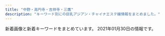 ```yaml
---
title: "中野・高円寺・吉祥寺・三鷹"
description: "キーワード別にの巨乳アジアン・チャイナエステ嬢情報をまとめました。"
---
```


新着画像と新着キーワードをまとめています。
2021年01月30日の情報です。

<DmmAffiliateIns />
<KeywordTable
  shops={
    [
    {
        "url": "http://sugar.estheya.com/",
        "station": "JR\u837b\u7aaa\u99c5\u897f\u53e3",
        "img_links": [
            "http://sugar.estheya.com/static/picture/staff01.jpg",
            "http://sugar.estheya.com/static/picture/staff03.jpg",
            "http://sugar.estheya.com/static/picture/staff02.jpg"
        ],
        "name": "Sugar \uff5e\u30b7\u30e5\u30ac\u30fc\uff5e",
        "keywords": {
            "89": 6,
            "88": 3,
            "E": 3,
            "D": 6
        }
    },
    {
        "img_links": [
            "http://oil-msg.com/satsuki/images/price_oillymph.png",
            "http://oil-msg.com/satsuki/images/osirase.jpg",
            "http://oil-msg.com/satsuki/images/p-11.jpg",
            "http://oil-msg.com/satsuki/images/price_awaawa.png",
            "http://oil-msg.com/satsuki/images/p-10.jpg",
            "http://oil-msg.com/satsuki/images/p-8.jpg",
            "http://oil-msg.com/satsuki/images/price_awaawa-2.png",
            "http://oil-msg.com/satsuki/images/t-1.png",
            "http://oil-msg.com/satsuki/images/special_campaign.jpg",
            "http://oil-msg.com/satsuki/images/back.png",
            "http://oil-msg.com/satsuki/images/campaign.jpg",
            "http://oil-msg.com/satsuki/images/price_awaawa-1.png",
            "http://oil-msg.com/satsuki/images/price_awaawa-3.png",
            "http://oil-msg.com/satsuki/images/mainImages.jpg",
            "http://oil-msg.com/satsuki/images/price_other.png",
            "http://oil-msg.com/satsuki/images/p-5.jpg",
            "http://oil-msg.com/satsuki/images/p-9.jpg",
            "http://oil-msg.com/satsuki/images/copy.jpg",
            "http://oil-msg.com/satsuki/images/p-12.jpg",
            "http://oil-msg.com/satsuki/images/bnr_restart.jpg",
            "http://oil-msg.com/satsuki/images/symbol_red.png"
        ],
        "keywords": {},
        "name": "\u5f69\u6708",
        "station": "JR\u897f\u837b\u7aaa\u99c5\u5317\u53e3",
        "url": "http://oil-msg.com/satsuki/"
    },
    {
        "station": "\u6b66\u8535\u95a2\u99c5\u5357\u53e3",
        "keywords": {
            "C": 12,
            "85": 4,
            "86": 8,
            "\u4e73": 1,
            "E": 4,
            "87": 4
        },
        "img_links": [
            "http://xiretyuat.xyz/static/picture/tit_therapist.png",
            "http://xiretyuat.xyz/uploads/201215/1-201215140451403.jpg",
            "http://xiretyuat.xyz/static/picture/sp_tit_staff01.png",
            "http://xiretyuat.xyz/static/picture/tit_new.png",
            "http://xiretyuat.xyz/static/picture/top.jpg",
            "http://xiretyuat.xyz/uploads/201215/1-2012151405215G.jpg",
            "http://xiretyuat.xyz/static/picture/room3.jpg",
            "http://xiretyuat.xyz/static/picture/room1.jpg",
            "http://xiretyuat.xyz/images/1-1Z41911200GA.png",
            "http://xiretyuat.xyz/static/picture/sp_tit_new.png",
            "http://xiretyuat.xyz/static/picture/sp_tit_staff02.png",
            "http://xiretyuat.xyz/uploads/201215/1-2012151405433S.jpg",
            "http://xiretyuat.xyz/static/picture/room4.jpg",
            "http://xiretyuat.xyz/static/picture/room2.jpg",
            "http://xiretyuat.xyz/static/picture/img_tel.png",
            "http://xiretyuat.xyz/static/picture/sp_tit_therapist.png",
            "http://xiretyuat.xyz/static/picture/maining.jpg",
            "http://xiretyuat.xyz/static/picture/tit_staff02.png",
            "http://xiretyuat.xyz/static/picture/tit_staff01.png",
            "http://xiretyuat.xyz/uploads/210127/1-21012G0345B96.jpg",
            "http://xiretyuat.xyz/uploads/210127/1-21012G0344A00.jpg",
            "http://xiretyuat.xyz/uploads/210127/1-21012G03430533.jpg"
        ],
        "name": "\u305f\u3093\u307d\u307d",
        "url": "http://xiretyuat.xyz/"
    },
    {
        "url": "https://idol.sosoxo.com/",
        "name": "\u30a2\u30a4\u30c9\u30eb",
        "keywords": {
            "D": 12,
            "E": 6
        },
        "station": "JR\u837b\u7aaa\u99c5\u5357\u53e3",
        "img_links": [
            "https://idol.sosoxo.com/wp-content/themes/este/img/2.jpg",
            "https://idol.sosoxo.com/wp-content/themes/este/img/top-img02.png",
            "https://idol.sosoxo.com/wp-content/themes/este/img/top-img01a.png",
            "https://idol.sosoxo.com/wp-content/uploads/2021/01/11biji.jpg",
            "https://idol.sosoxo.com/wp-content/themes/este/img/1.jpg",
            "https://idol.sosoxo.com/wp-content/themes/este/img/call.png",
            "https://idol.sosoxo.com/wp-content/themes/este/img/tel_header.png",
            "https://idol.sosoxo.com/wp-content/themes/este/img/3.jpg",
            "https://idol.sosoxo.com/wp-content/uploads/2019/06/98uysaidol.jpg",
            "https://idol.sosoxo.com/wp-content/uploads/2019/06/opisuaidol.jpg",
            "https://idol.sosoxo.com/wp-content/themes/este/img/4.jpg",
            "https://idol.sosoxo.com/wp-content/themes/este/img/top-img01b.png",
            "https://idol.sosoxo.com/wp-content/themes/este/img/tel_footer.png",
            "https://idol.sosoxo.com/wp-content/uploads/2019/06/9876idol.jpg",
            "https://idol.sosoxo.com/wp-content/uploads/2019/06/sauiyidol.jpg"
        ]
    },
    {
        "name": "\u6e05\u6574\u4f53",
        "keywords": {
            "E": 8
        },
        "station": "\u65b0\u9ad8\u5186\u5bfa\u99c52\u756a\u51fa\u53e3",
        "img_links": [
            "https://seitai.tokyo/wp-content/themes/este/img/7.jpg",
            "https://seitai.tokyo/wp-content/themes/este/img/tel02.png",
            "https://seitai.tokyo/wp-content/themes/este/img/top-img04.png",
            "https://seitai.tokyo/wp-content/themes/este/img/tel_header.png",
            "https://seitai.tokyo/wp-content/themes/este/img/top-img03a.png",
            "https://seitai.tokyo/wp-content/themes/este/img/top-img02.png",
            "https://seitai.tokyo/wp-content/themes/este/img/top-img01.png",
            "https://seitai.tokyo/wp-content/themes/este/img/tel_footer.png",
            "https://seitai.tokyo/wp-content/themes/este/img/8.jpg",
            "https://seitai.tokyo/wp-content/themes/este/img/1.jpg",
            "https://seitai.tokyo/wp-content/themes/este/img/3.jpg",
            "https://seitai.tokyo/wp-content/uploads/2020/01/sertdyfugihoa1.jpg",
            "https://seitai.tokyo/wp-content/themes/este/img/6.jpg",
            "https://seitai.tokyo/wp-content/themes/este/img/4.jpg",
            "https://seitai.tokyo/wp-content/themes/este/img/5.jpg",
            "https://seitai.tokyo/wp-content/themes/este/img/top-img05.png",
            "https://seitai.tokyo/wp-content/themes/este/img/2.jpg",
            "https://seitai.tokyo/wp-content/uploads/2020/01/sacggihuojpa.jpg",
            "https://seitai.tokyo/wp-content/themes/este/img/tel.png"
        ],
        "url": "https://seitai.tokyo/"
    },
    {
        "station": "JR\u6771\u4e2d\u91ce\u99c5\u6771\u53e3",
        "keywords": {},
        "url": "http://www.es-selene.link/",
        "img_links": [
            "http://www.es-selene.link/sp/images/newsb.jpg",
            "http://www.es-selene.link/sp/img/miki1.jpg",
            "http://www.es-selene.link/staff/miki.jpg",
            "http://www.es-selene.link/sp/images/int1.jpg",
            "http://www.es-selene.link/staff/sora.jpg",
            "http://www.es-selene.link/sp/img/sora1.jpg",
            "http://www.es-selene.link/images/line.png",
            "http://www.es-selene.link/images/news.jpg",
            "http://www.es-selene.link/images/sm.jpg",
            "http://www.es-selene.link/images/mobile.jpg",
            "http://www.es-selene.link/images/sys2.png",
            "http://www.es-selene.link/images/interior_t.png",
            "http://www.es-selene.link/sp/staff/sora.jpg",
            "http://www.es-selene.link/sp/images/footer.jpg",
            "http://www.es-selene.link/sp/images/rec2.jpg",
            "http://www.es-selene.link/sp/images/sys3.jpg",
            "http://www.es-selene.link/sp/images/sys4.jpg",
            "http://www.es-selene.link/sp/images/sys1.jpg",
            "http://www.es-selene.link/sp/images/sys5.jpg",
            "http://www.es-selene.link/sp/images/rec1.jpg",
            "http://www.es-selene.link/images/staff_t.png",
            "http://www.es-selene.link/sp/menu/top.jpg",
            "http://www.es-selene.link/images/head.jpg",
            "http://www.es-selene.link/sp/images/interior_t.jpg",
            "http://www.es-selene.link/staff/yuki.jpg",
            "http://www.es-selene.link/sp/images/time.jpg",
            "http://www.es-selene.link/sp/images/head.jpg",
            "http://www.es-selene.link/images/ac1.png",
            "http://www.es-selene.link/images/int1.png",
            "http://www.es-selene.link/sp/images/ac2.jpg",
            "http://www.es-selene.link/img/miki1.jpg",
            "http://www.es-selene.link/sp/staff/miki.jpg",
            "http://www.es-selene.link/sp/images/top.jpg",
            "http://www.es-selene.link/images/sys1.png",
            "http://www.es-selene.link/img/yuki1.jpg",
            "http://www.es-selene.link/sp/images/news_t.jpg",
            "http://www.es-selene.link/images/ac2.png",
            "http://www.es-selene.link/sp/images/pc.jpg",
            "http://www.es-selene.link/images/int2.png",
            "http://www.es-selene.link/sp/images/sisu_t.jpg",
            "http://www.es-selene.link/sp/images/int2.jpg",
            "http://www.es-selene.link/sp/menu/staff.jpg",
            "http://www.es-selene.link/sp/images/ac1.jpg",
            "http://www.es-selene.link/img/sora1.jpg",
            "http://www.es-selene.link/sp/images/staff_t.jpg",
            "http://www.es-selene.link/sp/menu/interior.jpg",
            "http://www.es-selene.link/sp/images/ameba.jpg",
            "http://www.es-selene.link/sp/img/yuki1.jpg",
            "http://www.es-selene.link/sp/staff/yuki.jpg",
            "http://www.es-selene.link/sp/images/sys2.jpg",
            "http://www.es-selene.link/images/koko_200x40.png",
            "http://www.es-selene.link/sp/images/tel.jpg"
        ],
        "name": "Selene*\u30bb\u30ec\u30fc\u30cd"
    },
    {
        "station": "JR\u4e2d\u91ce\u99c5\u5317\u53e3",
        "url": "http://www.es-sanken.link",
        "name": "S\u30fb\u30a2\u30ed\u30de",
        "keywords": {},
        "img_links": [
            "http://www.es-sanken.link/img/kana1.jpg",
            "http://www.es-sanken.link/sp/images/int2.jpg",
            "http://www.es-sanken.link/sp/images/topgirl.jpg",
            "http://www.es-sanken.link/sp/staff/kana.jpg",
            "http://www.es-sanken.link/images/4.jpg",
            "http://www.es-sanken.link/sp/staff/mayu.jpg",
            "http://www.es-sanken.link/images/sm.jpg",
            "http://www.es-sanken.link/staff/rina.jpg",
            "http://www.es-sanken.link/sp/images/sys1.jpg",
            "http://www.es-sanken.link/images/ta.jpg",
            "http://www.es-sanken.link/staff/mai.jpg",
            "http://www.es-sanken.link/sp/images/interior_t.jpg",
            "http://www.es-sanken.link/sp/images/rec1.jpg",
            "http://www.es-sanken.link/sp/img/mayu1.jpg",
            "http://www.es-sanken.link/sp/images/sys2.jpg",
            "http://www.es-sanken.link/images/sys3.jpg",
            "http://www.es-sanken.link/img/mai2.jpg",
            "http://www.es-sanken.link/images/3.jpg",
            "http://www.es-sanken.link/sp/img/sayuri1.jpg",
            "http://www.es-sanken.link/sp/images/rec2.jpg",
            "http://www.es-sanken.link/sp/images/news.jpg",
            "http://www.es-sanken.link/images/up.png",
            "http://www.es-sanken.link/sp/staff/ayumi.jpg",
            "http://www.es-sanken.link/images/5.jpg",
            "http://www.es-sanken.link/sp/images/ac2.jpg",
            "http://www.es-sanken.link/sp/images/tel.jpg",
            "http://www.es-sanken.link/sp/images/newsb.png",
            "http://www.es-sanken.link/img/mayu1.jpg",
            "http://www.es-sanken.link/sp/staff/mai.jpg",
            "http://www.es-sanken.link/images/rec1.jpg",
            "http://www.es-sanken.link/sp/img/rina1.jpg",
            "http://www.es-sanken.link/images/sys1.jpg",
            "http://www.es-sanken.link/sp/img/ayumi1.jpg",
            "http://www.es-sanken.link/images/sys2.jpg",
            "http://www.es-sanken.link/staff/sayuri.jpg",
            "http://www.es-sanken.link/images/news.jpg",
            "http://www.es-sanken.link/sp/staff/sayuri.jpg",
            "http://www.es-sanken.link/sp/img/mai1.jpg",
            "http://www.es-sanken.link/staff/mayu.jpg",
            "http://www.es-sanken.link/images/tr.jpg",
            "http://www.es-sanken.link/img/ayumi1.jpg",
            "http://www.es-sanken.link/sp/images/ac1.jpg",
            "http://www.es-sanken.link/sp/images/head.jpg",
            "http://www.es-sanken.link/staff/ayumi.jpg",
            "http://www.es-sanken.link/images/interior_t.jpg",
            "http://www.es-sanken.link/images/int2.jpg",
            "http://www.es-sanken.link/img/mai1.jpg",
            "http://www.es-sanken.link/sp/images/comment.jpg",
            "http://www.es-sanken.link/images/head.jpg",
            "http://www.es-sanken.link/images/6.jpg",
            "http://www.es-sanken.link/sp/images/footer.jpg",
            "http://www.es-sanken.link/sp/images/sys3.jpg",
            "http://www.es-sanken.link/images/int1.jpg",
            "http://www.es-sanken.link/images/rec2.jpg",
            "http://www.es-sanken.link/images/staff_t.jpg",
            "http://www.es-sanken.link/staff/kana.jpg",
            "http://www.es-sanken.link/images/2.jpg",
            "http://www.es-sanken.link/img/rina1.jpg",
            "http://www.es-sanken.link/sp/staff/rina.jpg",
            "http://www.es-sanken.link/sp/img/kana1.jpg",
            "http://www.es-sanken.link/images/tg.jpg",
            "http://www.es-sanken.link/sp/images/int1.jpg",
            "http://www.es-sanken.link/images/1.jpg",
            "http://www.es-sanken.link/sp/images/staff_t.jpg",
            "http://www.es-sanken.link/img/sayuri1.jpg"
        ]
    },
    {
        "img_links": [
            "http://www.suityuka.info/img/yuri1.jpg",
            "http://suityuka.info/i/gals/miho1.jpg",
            "http://suityuka.info/img/miho1.jpg",
            "http://suityuka.info/i/gals/yuri1.jpg",
            "http://suityuka.info/img/yuri1.jpg",
            "http://www.suityuka.info/images/m03.jpg",
            "http://suityuka.info/images/m02.jpg",
            "http://suityuka.info/images/m04.jpg",
            "http://www.suityuka.info/i/images/yuri1.jpg",
            "http://suityuka.info/img/rumi1.jpg",
            "http://www.suityuka.info/images/m02.jpg",
            "http://suityuka.info/i/images/yuri1.jpg",
            "http://www.suityuka.info/img/miki1.jpg",
            "http://suityuka.info/img/mihoi1.jpg",
            "http://www.suityuka.info/img/miho1.jpg",
            "http://www.suityuka.info/images/m04.jpg",
            "http://suityuka.info/i/gals/miki1.jpg",
            "http://suityuka.info/img/miki1.jpg",
            "http://suityuka.info/i/gals/rumi1.jpg",
            "http://suityuka.info/images/m03.jpg"
        ],
        "station": "\u4e2d\u91ce\u5742\u4e0a\u99c5A1\u53e3",
        "url": "http://suityuka.info/",
        "keywords": {
            "85": 2,
            "89": 6,
            "88": 6
        },
        "name": "\u6c34\u4e2d\u82b1"
    },
    {
        "url": "http://www.smamu.net/juno/",
        "name": "Juno\uff5e\u30b8\u30e5\u30ce\u30fc\uff5e",
        "keywords": {},
        "img_links": [
            "http://www.smamu.net/juno/view_obj/p_head_profile.png",
            "http://www.smamu.net/juno/pc_schedule/photo/1602148966-1.jpg",
            "http://www.smamu.net/juno/pc_schedule/photo/1598442628-1.jpg",
            "http://www.smamu.net/juno/view_obj/hd_price_head.png",
            "http://www.smamu.net/juno/view_obj/p_head_top.png",
            "http://www.smamu.net/juno/pc_schedule/photo/1597028346-2.jpg",
            "http://www.smamu.net/juno/news/photo/1597115329.jpg",
            "http://www.smamu.net/juno/news/photo/1597114489.jpg",
            "http://www.smamu.net/juno/view_obj/header_01.png",
            "http://www.smamu.net/juno/news/photo/news1608191494.jpg",
            "http://www.smamu.net/juno/news/photo/news1597053985.jpg",
            "http://www.smamu.net/juno/pc_schedule/photo/1602148966-2.jpg",
            "http://www.smamu.net/juno/view_obj/bn_top_reserve.jpg",
            "http://www.smamu.net/juno/pc_schedule/photo/1597028346-1.jpg",
            "http://www.smamu.net/juno/pc_schedule/photo/1597053985-1.jpg",
            "http://www.smamu.net/juno/view_obj/p_head_price.png",
            "http://www.smamu.net/juno/pc_schedule/photo/1597114489-1.jpg",
            "http://www.smamu.net/juno/pc_schedule/photo/1598442872-1.jpg",
            "http://www.smamu.net/juno/view_event/photo/news1597051332.jpg",
            "http://www.smamu.net/juno/view_obj/bn_top_mobile.jpg",
            "http://www.smamu.net/juno/pc_schedule/photo/1597025414-2.jpg",
            "http://www.smamu.net/juno/news/photo/1598442872.jpg",
            "http://www.smamu.net/juno/pc_schedule/photo/1597115329-2.jpg",
            "http://www.smamu.net/juno/pc_schedule/photo/m_noimage.jpg",
            "http://www.smamu.net/juno/pc_schedule/photo/1608191494-1.jpg",
            "http://www.smamu.net/juno/pc_schedule/photo/1597115329-1.jpg",
            "http://www.smamu.net/juno/view_obj/hd_top_information.png",
            "http://www.smamu.net/juno/pc_schedule/photo/1597114489-2.jpg",
            "http://www.smamu.net/juno/view_event/photo/news1597032313.jpg",
            "http://www.smamu.net/juno/upload/20201217-165228satomi_s101.jpg",
            "http://www.smamu.net/juno/view_event/photo/news1597050580.jpg",
            "http://www.smamu.net/juno/pc_schedule/photo/1597025414-1.jpg",
            "http://www.smamu.net/juno/view_obj/p_head_cast.png",
            "http://www.smamu.net/juno/news/photo/1598442628.jpg",
            "http://www.smamu.net/juno/news/photo/news1597028346.jpg",
            "http://www.smamu.net/juno/pc_schedule/photo/1597053985-2.jpg",
            "http://www.smamu.net/juno/news/photo/news1602148966.jpg",
            "http://www.smamu.net/juno/news/photo/1597025414.jpg",
            "http://www.smamu.net/juno/view_obj/bottom_line_02.png",
            "http://www.smamu.net/juno/view_obj/hd_top_newface.png",
            "http://www.smamu.net/juno/pc_schedule/photo/1608191494-2.jpg"
        ],
        "station": "JR\u837b\u7aaa\u99c5\u5357\u53e3"
    },
    {
        "station": "JR\u897f\u837b\u7aaa\u99c5\u5357\u53e3",
        "keywords": {},
        "url": "https://www.kagura.tokyo/",
        "img_links": [],
        "name": "\u3084\u3059\u3089\u304e\u51e6 \u82b1\u697d"
    },
    {
        "url": "http://k-angel.info/",
        "name": "Angel\u30fb\u30a8\u30f3\u30b8\u30a7\u30eb",
        "img_links": [
            "http://k-angel.info/images/g5.jpg",
            "http://k-angel.info/images/r4.jpg",
            "http://k-angel.info/images/flash1.jpg",
            "http://k-angel.info/images/a5.jpg",
            "http://k-angel.info/images/r5.jpg",
            "http://k-angel.info/images/r1.jpg",
            "http://k-angel.info/images/g01.jpg",
            "http://k-angel.info/images/r2.jpg",
            "http://k-angel.info/images/g06.jpg",
            "http://k-angel.info/images/r3.jpg",
            "http://k-angel.info/images/r6.jpg",
            "http://k-angel.info/images/zi_staff.png",
            "http://k-angel.info/images/nana.jpg",
            "http://k-angel.info/images/flash.jpg",
            "http://k-angel.info/images/g2.jpg"
        ],
        "station": "JR\u9ad8\u5186\u5bfa\u99c5\u5317\u53e3",
        "keywords": {
            "C": 7
        }
    },
    {
        "keywords": {
            "C": 7
        },
        "url": "http://yuyu.est-u.com/",
        "station": "\u4e0a\u4e95\u8349\u99c5\u5357\u53e3",
        "name": "\u3086\u3046\u3086\u3046",
        "img_links": [
            "http://yuyu.est-u.com/images/s1.jpg",
            "http://yuyu.est-u.com/images/staff_11a.jpg",
            "http://yuyu.est-u.com/images/index_01.jpg",
            "http://yuyu.est-u.com/images/index_02.jpg",
            "http://yuyu.est-u.com/staff/moe/1.jpg"
        ]
    },
    {
        "station": "JR\u9ad8\u5186\u5bfa\u99c5\u5317\u53e3",
        "keywords": {},
        "name": "\u30a2\u30ef\u30a2\u30ef\u30d5\u30a7\u30a2\u30ea\u30fc",
        "url": "http://jewelry-hak.xyz/",
        "img_links": [
            "http://jewelry-hak.xyz/_src/38511779/line.png",
            "http://jewelry-hak.xyz/_src/50627214/wechatimg591.jpg",
            "http://jewelry-hak.xyz/_src/49618165/slider1.jpg",
            "http://jewelry-hak.xyz/_src/38511790/cam4.jpg",
            "http://jewelry-hak.xyz/_src/49618155/slider2.jpg",
            "http://jewelry-hak.xyz/_src/38513880/cam.jpg",
            "http://jewelry-hak.xyz/_src/38511787/cam3.jpg",
            "http://jewelry-hak.xyz/_src/38511753/wechatimg47_20210118145652388.jpg",
            "http://jewelry-hak.xyz/_src/38511789/cam4.jpg",
            "http://jewelry-hak.xyz/_src/49611181/wechatimg48_20210118145652340.jpg",
            "http://jewelry-hak.xyz/_src/50627225/wechatimg586.jpg",
            "http://jewelry-hak.xyz/_src/50627326/wechatimg590.jpg",
            "http://jewelry-hak.xyz/_src/38511719/wechatimg570.jpg",
            "http://jewelry-hak.xyz/_src/38511749/wechatimg561.jpg",
            "http://jewelry-hak.xyz/_src/50627320/wechatimg585.jpg",
            "http://jewelry-hak.xyz/_src/50627215/wechatimg591.jpg",
            "http://jewelry-hak.xyz/_src/50627315/wechatimg584_20201202144744254.jpg",
            "http://jewelry-hak.xyz/_src/49611183/wechatimg48_20210118145652340.jpg",
            "http://jewelry-hak.xyz/_src/38511752/wechatimg47_20210118145652388.jpg",
            "http://jewelry-hak.xyz/_src/38511750/wechatimg561.jpg",
            "http://jewelry-hak.xyz/_src/38625720/wechatimg541.jpg",
            "http://jewelry-hak.xyz/_src/50627327/wechatimg590.jpg",
            "http://jewelry-hak.xyz/_src/49642825/mmexport1604298600845.jpg",
            "http://jewelry-hak.xyz/_src/38513882/cam.jpg",
            "http://jewelry-hak.xyz/_src/38511793/navinavi_02.png",
            "http://jewelry-hak.xyz/_src/50627316/wechatimg584_20201202144744254.jpg",
            "http://jewelry-hak.xyz/_src/49611182/wechatimg48_20210118145652340.jpg",
            "http://jewelry-hak.xyz/_src/38511721/wechatimg571.jpg",
            "http://jewelry-hak.xyz/_src/50627318/wechatimg585.jpg",
            "http://jewelry-hak.xyz/_src/50627227/wechatimg586.jpg",
            "http://jewelry-hak.xyz/_src/50627226/wechatimg586.jpg",
            "http://jewelry-hak.xyz/_src/38511754/wechatimg47_20210118145652388.jpg",
            "http://jewelry-hak.xyz/_src/38511774/2.jpg",
            "http://jewelry-hak.xyz/_src/50627206/wechatimg589_1.jpg",
            "http://jewelry-hak.xyz/_src/50627323/wechatimg589_1.jpg",
            "http://jewelry-hak.xyz/_src/38511760/wechatimg30.jpg",
            "http://jewelry-hak.xyz/_src/38511775/3.jpg",
            "http://jewelry-hak.xyz/_src/38511781/img20200108162027140241.png",
            "http://jewelry-hak.xyz/_src/38511751/wechatimg561.jpg",
            "http://jewelry-hak.xyz/_src/38511788/cam3.jpg",
            "http://jewelry-hak.xyz/_src/38511723/wechatimg569_20201101131633190.jpg",
            "http://jewelry-hak.xyz/_src/38511777/line.png",
            "http://jewelry-hak.xyz/_src/50627328/wechatimg590.jpg",
            "http://jewelry-hak.xyz/_src/50627205/wechatimg589_1.jpg",
            "http://jewelry-hak.xyz/_src/50627213/wechatimg591.jpg",
            "http://jewelry-hak.xyz/_src/38511776/4.jpg",
            "http://jewelry-hak.xyz/_src/39952823/line.png",
            "http://jewelry-hak.xyz/_src/38511717/wechatimg568.jpg",
            "http://jewelry-hak.xyz/_src/50627324/wechatimg589_1.jpg",
            "http://jewelry-hak.xyz/_src/50627203/wechatimg585.jpg",
            "http://jewelry-hak.xyz/_src/38511785/cam2.jpg",
            "http://jewelry-hak.xyz/_src/50627317/wechatimg584_20201202144744254.jpg",
            "http://jewelry-hak.xyz/_src/38511786/cam2.jpg",
            "http://jewelry-hak.xyz/_src/38511791/navinavi_01.png",
            "http://jewelry-hak.xyz/_src/50627319/wechatimg585.jpg",
            "http://jewelry-hak.xyz/_src/50627325/wechatimg589_1.jpg",
            "http://jewelry-hak.xyz/_src/50627202/wechatimg585.jpg",
            "http://jewelry-hak.xyz/_src/38511746/wechatimg30.jpg"
        ]
    },
    {
        "url": "http://hasuko.work/",
        "station": "JR\u897f\u837b\u7aaa\u99c5\u5357\u53e3",
        "keywords": {},
        "name": "\u306f\u3059\u3053",
        "img_links": []
    },
    {
        "img_links": [
            "http://kokoro.tyo.cm/images/s2.png",
            "http://kokoro.tyo.cm/photos/sites/51/2020/09/2020091807042947.jpg",
            "http://kokoro.tyo.cm/photos/sites/51/2020/05/2020052802522685.jpg",
            "http://kokoro.tyo.cm/images/room1.jpg",
            "http://kokoro.tyo.cm/images/room9.jpg",
            "http://kokoro.tyo.cm/images/room10.jpg",
            "http://kokoro.tyo.cm/images/room2.jpg",
            "http://kokoro.tyo.cm/photos/sites/51/2020/05/2020052802515180.jpg",
            "http://kokoro.tyo.cm/images/room8.jpg",
            "http://kokoro.tyo.cm/images/s_link.png",
            "http://kokoro.tyo.cm/images/room4.jpg",
            "http://kokoro.tyo.cm/images/room7.jpg",
            "http://kokoro.tyo.cm/photos/sites/51/2020/07/2020072006112316.jpg",
            "http://kokoro.tyo.cm/images/room5.jpg",
            "http://kokoro.tyo.cm/photos/sites/51/2020/05/202005280252106.jpg",
            "http://kokoro.tyo.cm/images/s3.png",
            "http://kokoro.tyo.cm/images/top.png",
            "http://kokoro.tyo.cm/images/room3.jpg",
            "http://kokoro.tyo.cm/images/room6.jpg",
            "http://kokoro.tyo.cm/images/s1.png",
            "http://kokoro.tyo.cm/images/staff_line.png",
            "http://kokoro.tyo.cm/images/s_staff.png",
            "http://kokoro.tyo.cm/images/end.png"
        ],
        "station": "JR\u837b\u7aaa\u99c5\u5357\u53e3",
        "name": "kokoro",
        "keywords": {
            "D": 48,
            "86": 24,
            "C": 12,
            "87": 36
        },
        "url": "http://kokoro.tyo.cm/"
    },
    {
        "keywords": {
            "87": 8,
            "85": 13,
            "84": 9,
            "86": 32
        },
        "url": "http://es-chocolat.xyz/",
        "name": "\u30b7\u30e7\u30b3\u30e9",
        "station": "JR\u837b\u7aaa\u99c5\u897f\u53e3",
        "img_links": [
            "http://es-chocolat.xyz/_src/22353698/wechatimg226.jpg",
            "http://es-chocolat.xyz/_src/44966917/stafflist.png",
            "http://es-chocolat.xyz/_src/18133970/3_15.png",
            "http://es-chocolat.xyz/_src/33130040/img20190609202615051222.jpg",
            "http://es-chocolat.xyz/_src/18133963/bottom.png",
            "http://es-chocolat.xyz/_src/22731336/bottom.png",
            "http://es-chocolat.xyz/_src/18134154/22.png",
            "http://es-chocolat.xyz/_src/18134198/3_15.png",
            "http://es-chocolat.xyz/_src/50013742/stafflist.png",
            "http://es-chocolat.xyz/_src/18134213/bottom.png",
            "http://es-chocolat.xyz/_src/18133956/botoom1.jpg",
            "http://es-chocolat.xyz/_src/49902403/34.pic.jpg",
            "http://es-chocolat.xyz/_src/18133943/sign.png",
            "http://es-chocolat.xyz/_src/33130061/22.png",
            "http://es-chocolat.xyz/_src/18134416/navi2_04.png",
            "http://es-chocolat.xyz/_src/22138581/sign.png",
            "http://es-chocolat.xyz/_src/22138560/navi_04.png",
            "http://es-chocolat.xyz/_src/33130036/bktolist.png",
            "http://es-chocolat.xyz/_src/33627301/3_15.png",
            "http://es-chocolat.xyz/_src/50013755/stafflist2.png",
            "http://es-chocolat.xyz/_src/18134402/navi_04.png",
            "http://es-chocolat.xyz/_src/18134165/3_15.png",
            "http://es-chocolat.xyz/_src/18134391/g3.png",
            "http://es-chocolat.xyz/_src/33627299/navi_04.png",
            "http://es-chocolat.xyz/_src/50013770/bottom.png",
            "http://es-chocolat.xyz/_src/50013753/navi_04.png",
            "http://es-chocolat.xyz/_src/50013797/stafflist.png",
            "http://es-chocolat.xyz/_src/33129977/navi_04.png",
            "http://es-chocolat.xyz/_src/18134312/navi_04.png",
            "http://es-chocolat.xyz/_src/18134087/6_20181127194254137.jpg",
            "http://es-chocolat.xyz/_src/33129995/bottom.png",
            "http://es-chocolat.xyz/_src/50013777/bktotop.png",
            "http://es-chocolat.xyz/_src/22138577/bottom.png",
            "http://es-chocolat.xyz/_src/22138733/staffs.png",
            "http://es-chocolat.xyz/_src/50013877/wechatimg215.jpg",
            "http://es-chocolat.xyz/_src/18134184/sign.png",
            "http://es-chocolat.xyz/_src/22138641/bottom.png",
            "http://es-chocolat.xyz/_src/33627303/stafflist.png",
            "http://es-chocolat.xyz/_src/20562432/navi_04.png",
            "http://es-chocolat.xyz/_src/18134420/navi2_06.png",
            "http://es-chocolat.xyz/_src/22138583/22.png",
            "http://es-chocolat.xyz/_src/18134426/s3_20171130213911574.png",
            "http://es-chocolat.xyz/_src/18134342/bktotop.png",
            "http://es-chocolat.xyz/_src/18134382/bktotop.png",
            "http://es-chocolat.xyz/_src/18134228/7.jpg",
            "http://es-chocolat.xyz/_src/18133937/img20180424160806536942.png",
            "http://es-chocolat.xyz/_src/18134353/3_15.png",
            "http://es-chocolat.xyz/_src/18134316/6_20181127194254137.jpg",
            "http://es-chocolat.xyz/_src/33130062/bktotop.png",
            "http://es-chocolat.xyz/_src/18134422/s1_20171130213841322.png",
            "http://es-chocolat.xyz/_src/18134379/sign.png",
            "http://es-chocolat.xyz/_src/44966913/3_15.png",
            "http://es-chocolat.xyz/_src/18134180/bottom.png",
            "http://es-chocolat.xyz/_src/22731342/22.png",
            "http://es-chocolat.xyz/_src/22731321/1_20181127194254048.jpg",
            "http://es-chocolat.xyz/_src/44966940/22.png",
            "http://es-chocolat.xyz/_src/33130671/img20190609215859327948.jpg",
            "http://es-chocolat.xyz/_src/18134152/sign.png",
            "http://es-chocolat.xyz/_src/18134133/3_15.png",
            "http://es-chocolat.xyz/_src/22731315/3_15.png",
            "http://es-chocolat.xyz/_src/20562428/3_15.png",
            "http://es-chocolat.xyz/_src/33130055/bottom.png",
            "http://es-chocolat.xyz/_src/50013791/navi_04.png",
            "http://es-chocolat.xyz/_src/33627322/bottom.png",
            "http://es-chocolat.xyz/_src/18134155/bktotop.png",
            "http://es-chocolat.xyz/_src/18134319/bktolist.png",
            "http://es-chocolat.xyz/_src/49902398/32.pic.jpg",
            "http://es-chocolat.xyz/_src/50013814/bottom.png",
            "http://es-chocolat.xyz/_src/49902400/33.pic.jpg",
            "http://es-chocolat.xyz/_src/33130002/bktotop.png",
            "http://es-chocolat.xyz/_src/18134381/22.png",
            "http://es-chocolat.xyz/_src/44966918/navi_04.png",
            "http://es-chocolat.xyz/_src/18134042/bktotop.png",
            "http://es-chocolat.xyz/_src/18134019/3_15.png",
            "http://es-chocolat.xyz/_src/18134341/22.png",
            "http://es-chocolat.xyz/_src/18134356/7.jpg",
            "http://es-chocolat.xyz/_src/22138620/3_15.png",
            "http://es-chocolat.xyz/_src/18134412/navi2_02.png",
            "http://es-chocolat.xyz/_src/18134217/sign.png",
            "http://es-chocolat.xyz/_src/18133986/bottom.png",
            "http://es-chocolat.xyz/_src/18134187/bktotop.png",
            "http://es-chocolat.xyz/_src/44966938/sign.png",
            "http://es-chocolat.xyz/_src/49902405/35.pic.jpg",
            "http://es-chocolat.xyz/_src/50013747/navi_04.png",
            "http://es-chocolat.xyz/_src/33627304/navi_04.png",
            "http://es-chocolat.xyz/_src/18133968/navi_04.png",
            "http://es-chocolat.xyz/_src/50013858/stafflist.png",
            "http://es-chocolat.xyz/_src/18134314/3_15.png",
            "http://es-chocolat.xyz/_src/18133950/3_15.png",
            "http://es-chocolat.xyz/_src/22138625/bktolist.png",
            "http://es-chocolat.xyz/_src/18134408/navi_07.png",
            "http://es-chocolat.xyz/_src/33130677/img20190609220130143215.jpg",
            "http://es-chocolat.xyz/_src/20562453/sign.png",
            "http://es-chocolat.xyz/_src/18134428/s4_20171130213927087.png",
            "http://es-chocolat.xyz/_src/20562456/bktotop.png",
            "http://es-chocolat.xyz/_src/18134196/navi_04.png",
            "http://es-chocolat.xyz/_src/44966909/stafflist.png",
            "http://es-chocolat.xyz/_src/22731343/bktotop.png",
            "http://es-chocolat.xyz/_src/50013793/3_15.png",
            "http://es-chocolat.xyz/_src/49902408/36.pic.jpg",
            "http://es-chocolat.xyz/_src/33130175/img20190609213421023161.png",
            "http://es-chocolat.xyz/_src/33129972/navi_04.png",
            "http://es-chocolat.xyz/_src/18134400/navi_03.png",
            "http://es-chocolat.xyz/_src/20562690/img20181212223846686715.png",
            "http://es-chocolat.xyz/_src/33627306/bktolist.png",
            "http://es-chocolat.xyz/_src/22138645/sign.png",
            "http://es-chocolat.xyz/_src/33627329/bktotop.png",
            "http://es-chocolat.xyz/_src/18134359/bktolist.png",
            "http://es-chocolat.xyz/_src/50013879/wechatimg213.jpg",
            "http://es-chocolat.xyz/_src/18134040/22.png",
            "http://es-chocolat.xyz/_src/22138556/3_15.png",
            "http://es-chocolat.xyz/_src/20562449/bottom.png",
            "http://es-chocolat.xyz/_src/18134163/navi_04.png",
            "http://es-chocolat.xyz/_src/18134220/bktotop.png",
            "http://es-chocolat.xyz/_src/50013861/stafflist2.png",
            "http://es-chocolat.xyz/_src/33130662/img20190609213421010769.png",
            "http://es-chocolat.xyz/_src/33626992/stafflist.png",
            "http://es-chocolat.xyz/_src/33130032/navi_04.png",
            "http://es-chocolat.xyz/_src/33129979/bktolist.png",
            "http://es-chocolat.xyz/_src/33130038/navi_04.png",
            "http://es-chocolat.xyz/_src/28251430/img20181212223846686715.png",
            "http://es-chocolat.xyz/_src/50013774/sign.png",
            "http://es-chocolat.xyz/_src/33129974/3_15.png",
            "http://es-chocolat.xyz/_src/49902396/31.jpg",
            "http://es-chocolat.xyz/_src/18134339/sign.png",
            "http://es-chocolat.xyz/_src/18133965/bktotop.png",
            "http://es-chocolat.xyz/_src/18134389/g1.png",
            "http://es-chocolat.xyz/_src/18134424/s2_20171130213856051.png",
            "http://es-chocolat.xyz/_src/18134406/navi_06.png",
            "http://es-chocolat.xyz/_src/20562490/img20181212223846686715.png",
            "http://es-chocolat.xyz/_src/33627567/stafflist.png",
            "http://es-chocolat.xyz/_src/44966915/bktolist.png",
            "http://es-chocolat.xyz/_src/18134375/bottom.png",
            "http://es-chocolat.xyz/_src/18133945/22.png",
            "http://es-chocolat.xyz/_src/33130001/22.png",
            "http://es-chocolat.xyz/_src/22138647/22.png",
            "http://es-chocolat.xyz/_src/33130171/img20190609213421010769.png",
            "http://es-chocolat.xyz/_src/22731555/wechatimg255.jpg",
            "http://es-chocolat.xyz/_src/20562430/bktolist.png",
            "http://es-chocolat.xyz/_src/18133992/22.png",
            "http://es-chocolat.xyz/_src/50013743/stafflist2.png",
            "http://es-chocolat.xyz/_src/50013776/22.png",
            "http://es-chocolat.xyz/_src/20562455/22.png",
            "http://es-chocolat.xyz/_src/50013821/bktotop.png",
            "http://es-chocolat.xyz/_src/18133990/sign.png",
            "http://es-chocolat.xyz/_src/33130059/sign.png",
            "http://es-chocolat.xyz/_src/33627570/695c3f0fd79807afc049cea9c67e75e.jpg",
            "http://es-chocolat.xyz/_src/22138554/navi_04.png",
            "http://es-chocolat.xyz/_src/22731319/navi_04.png",
            "http://es-chocolat.xyz/_src/20562434/4_20181127194254122.jpg",
            "http://es-chocolat.xyz/_src/18134390/g2.png",
            "http://es-chocolat.xyz/_src/22138713/3_20181127194254125.jpg",
            "http://es-chocolat.xyz/_src/18134131/navi_04.png",
            "http://es-chocolat.xyz/_src/22138622/3_20181127194254125.jpg",
            "http://es-chocolat.xyz/_src/50013818/sign.png",
            "http://es-chocolat.xyz/_src/18134017/navi_04.png",
            "http://es-chocolat.xyz/_src/22731313/navi_04.png",
            "http://es-chocolat.xyz/_src/50013820/22.png",
            "http://es-chocolat.xyz/_src/33129976/img20190609202615063658.jpg",
            "http://es-chocolat.xyz/_src/50013798/navi_04.png",
            "http://es-chocolat.xyz/_src/18134351/navi_04.png",
            "http://es-chocolat.xyz/_src/18134414/navi2_03.png",
            "http://es-chocolat.xyz/_src/33627328/22.png",
            "http://es-chocolat.xyz/_src/22138584/bktotop.png",
            "http://es-chocolat.xyz/_src/22138618/navi_04.png",
            "http://es-chocolat.xyz/_src/18134089/7.jpg",
            "http://es-chocolat.xyz/_src/18134404/navi_05.png",
            "http://es-chocolat.xyz/_src/44966950/wechatimg32.jpg",
            "http://es-chocolat.xyz/_src/22731498/1_20181127194254048.jpg",
            "http://es-chocolat.xyz/_src/18134398/navi_02.png",
            "http://es-chocolat.xyz/_src/18134038/sign.png",
            "http://es-chocolat.xyz/_src/22138623/navi_04.png",
            "http://es-chocolat.xyz/_src/20469703/slider2.jpg",
            "http://es-chocolat.xyz/_src/33130661/img20190609213421023161.png",
            "http://es-chocolat.xyz/_src/18134219/22.png",
            "http://es-chocolat.xyz/_src/22138648/bktotop.png",
            "http://es-chocolat.xyz/_src/44966934/bottom.png",
            "http://es-chocolat.xyz/_src/22138721/3_20181127194254125.jpg",
            "http://es-chocolat.xyz/_src/18134335/bottom.png",
            "http://es-chocolat.xyz/_src/18134418/navi2_05.png",
            "http://es-chocolat.xyz/_src/33130034/3_15.png",
            "http://es-chocolat.xyz/_src/33129999/sign.png",
            "http://es-chocolat.xyz/_src/18134148/bottom.png",
            "http://es-chocolat.xyz/_src/18134410/navi2_01.png",
            "http://es-chocolat.xyz/_src/18134227/6_20181127194254137.jpg",
            "http://es-chocolat.xyz/_src/50013795/bktolist.png",
            "http://es-chocolat.xyz/_src/22138558/bktolist.png",
            "http://es-chocolat.xyz/_src/49902393/30.pic.jpg",
            "http://es-chocolat.xyz/_src/18134396/navi_01.png",
            "http://es-chocolat.xyz/_src/44966941/bktotop.png",
            "http://es-chocolat.xyz/_src/44966949/stafflist.png",
            "http://es-chocolat.xyz/_src/33627326/sign.png",
            "http://es-chocolat.xyz/_src/22731340/sign.png",
            "http://es-chocolat.xyz/_src/22731317/bktolist.png",
            "http://es-chocolat.xyz/_src/50013749/3_15.png",
            "http://es-chocolat.xyz/_src/18134034/bottom.png",
            "http://es-chocolat.xyz/_src/22731312/1_20181127194254048.jpg",
            "http://es-chocolat.xyz/_src/20562416/navi_04.png",
            "http://es-chocolat.xyz/_src/50013751/bktolist.png",
            "http://es-chocolat.xyz/_src/18133993/bktotop.png",
            "http://es-chocolat.xyz/_src/18133948/navi_04.png",
            "http://es-chocolat.xyz/_src/18134186/22.png",
            "http://es-chocolat.xyz/_src/18134357/navi_04.png",
            "http://es-chocolat.xyz/_src/44966911/navi_04.png",
            "http://es-chocolat.xyz/_src/18134317/navi_04.png",
            "http://es-chocolat.xyz/_src/22138562/2_20181127194254098.jpg"
        ]
    },
    {
        "name": "\u4e21\u53ea\u732b\u30fb\u30ea\u30e3\u30f3\u30c1\u30fc\u30e2\u30fc",
        "url": "http://twocats.jps.mn/",
        "keywords": {
            "89": 12,
            "E": 48,
            "88": 24,
            "86": 36,
            "F": 12,
            "87": 24,
            "C": 17,
            "D": 48,
            "91": 12
        },
        "img_links": [
            "http://cdn.dino-es.com/images/logo/150x40DinoEs.png",
            "http://twocats.jps.mn/photos/sites/81/2019/09/2019091307472149.jpg",
            "http://cdn.dino-es.com/images/allpics/KL0e457a8ec2263a8f8aa6dd622d438b77/f387a5f5d8c2815a0ce1021fc0b588a4.jpg",
            "http://cdn.dino-es.com/images/line.jpg",
            "http://twocats.jps.mn/images/mobile.jpg",
            "http://twocats.jps.mn/images/room6.jpg",
            "http://twocats.jps.mn/images/room1.jpg",
            "http://twocats.jps.mn/photos/sites/81/2020/12/2020121511174535.jpg",
            "http://twocats.jps.mn/photos/sites/81/2019/12/2019122202104933.jpg",
            "http://twocats.jps.mn/images/s_news.jpg",
            "http://twocats.jps.mn/images/r4.jpg",
            "http://twocats.jps.mn/images/r3.jpg",
            "http://twocats.jps.mn/images/room2.jpg",
            "http://twocats.jps.mn/images/room5.jpg",
            "http://twocats.jps.mn/photos/sites/81/2021/01/2021012411352834.jpg",
            "http://twocats.jps.mn/photos/sites/81/2020/12/2020121315002829.jpg",
            "http://twocats.jps.mn/photos/sites/81/2019/12/2019122202104857.jpg",
            "http://twocats.jps.mn/images/room3.jpg",
            "http://twocats.jps.mn/images/top.jpg",
            "http://twocats.jps.mn/photos/sites/81/2019/09/2019091307471566.jpg",
            "http://twocats.jps.mn/images/r1.jpg",
            "http://twocats.jps.mn/photos/sites/81/2021/01/2021012615230338.jpg",
            "http://twocats.jps.mn/photos/sites/81/2021/01/2021012615230911.jpg",
            "http://twocats.jps.mn/photos/sites/81/2020/11/2020111618465441.jpg",
            "http://twocats.jps.mn/photos/sites/81/2020/12/2020121315002856.jpg",
            "http://twocats.jps.mn/images/r2.jpg",
            "http://twocats.jps.mn/images/room4.jpg",
            "http://twocats.jps.mn/photos/sites/81/2019/09/2019092806151280.jpg",
            "http://twocats.jps.mn/images/end.png",
            "http://twocats.jps.mn/photos/sites/81/2020/02/2020020402051532.jpg"
        ],
        "station": "JR\u963f\u4f50\u30f6\u8c37\u99c5\u5357\u53e3"
    },
    {
        "keywords": {
            "C": 9,
            "85": 6,
            "E": 2,
            "84": 2,
            "D": 6,
            "86": 2
        },
        "station": "JR\u4e2d\u91ce\u99c5\u5317\u53e3",
        "url": "http://fureai-massage.info/",
        "img_links": [
            "http://fureai-massage.info/img/st6.jpg",
            "http://fureai-massage.info/img/acc1.jpg",
            "http://fureai-massage.info/i/img/r4.jpg",
            "http://fureai-massage.info/img/acc2.jpg",
            "http://fureai-massage.info/img/mo.png",
            "http://fureai-massage.info/i/img/st4.jpg",
            "http://fureai-massage.info/i/img/st6.jpg",
            "http://fureai-massage.info/img/acc4.jpg",
            "http://fureai-massage.info/img/fla.jpg",
            "http://fureai-massage.info/i/img/r3.jpg",
            "http://fureai-massage.info/i/img/st28.jpg",
            "http://fureai-massage.info/i/img/r2.jpg",
            "http://fureai-massage.info/img/acc3.jpg",
            "http://fureai-massage.info/img/st7.jpg",
            "http://fureai-massage.info/img/st4.jpg",
            "http://fureai-massage.info/i/img/acc4.jpg",
            "http://fureai-massage.info/i/img/r1.jpg",
            "http://fureai-massage.info/i/img/acc1.jpg",
            "http://fureai-massage.info/i/img/acc2.jpg",
            "http://fureai-massage.info/i/img/st7.jpg",
            "http://fureai-massage.info/img/botton.jpg",
            "http://fureai-massage.info/i/img/acc3.jpg",
            "http://fureai-massage.info/img/st28.jpg",
            "http://fureai-massage.info/i/img/st2.jpg",
            "http://fureai-massage.info/img/st2.jpg"
        ],
        "name": "\u3075\u308c\u3042\u3044"
    },
    {
        "url": "http://aroma-relax.blue/",
        "img_links": [
            "http://aroma-relax.blue/images/staff_images/cg08.jpg",
            "http://aroma-relax.blue/images/r4.jpg",
            "http://aroma-relax.blue/images/an_6_02.jpg",
            "http://aroma-relax.blue/images/line.jpg",
            "http://aroma-relax.blue/images/an_5_01.jpg",
            "http://aroma-relax.blue/images/an_1_02.jpg",
            "http://aroma-relax.blue/images/staff_images/cg05.jpg",
            "http://aroma-relax.blue/images/an_4_01.jpg",
            "http://aroma-relax.blue/images/an_3_01.jpg",
            "http://aroma-relax.blue/images/a4.jpg",
            "http://aroma-relax.blue/images/an_4_02.jpg",
            "http://aroma-relax.blue/images/an_6_01.jpg",
            "http://aroma-relax.blue/images/a3.jpg",
            "http://aroma-relax.blue/images/slider/slide3.png",
            "http://aroma-relax.blue/images/r5.jpg",
            "http://aroma-relax.blue/images/a1.jpg",
            "http://aroma-relax.blue/images/staff_images/cg02.jpg",
            "http://aroma-relax.blue/images/ff.jpg",
            "http://aroma-relax.blue/images/an_5_02.jpg",
            "http://aroma-relax.blue/images/an_3_02.jpg",
            "http://aroma-relax.blue/images/staff_images/cg07.jpg",
            "http://aroma-relax.blue/images/slider/slide2.png",
            "http://aroma-relax.blue/images/slider/slide2s.png",
            "http://aroma-relax.blue/images/r3.jpg",
            "http://aroma-relax.blue/images/an_2_02.jpg",
            "http://aroma-relax.blue/images/r1.jpg",
            "http://aroma-relax.blue/images/a2.jpg",
            "http://aroma-relax.blue/images/no.png",
            "http://aroma-relax.blue/images/qr.jpg",
            "http://aroma-relax.blue/images/slider/slide1s.png",
            "http://aroma-relax.blue/images/staff_images/cg03.jpg",
            "http://aroma-relax.blue/images/slider/slide3s.png",
            "http://aroma-relax.blue/images/staff_images/cg01.jpg",
            "http://aroma-relax.blue/images/r2.jpg",
            "http://aroma-relax.blue/images/index_01.jpg",
            "http://aroma-relax.blue/images/r6.jpg",
            "http://aroma-relax.blue/images/slider/slide1.png",
            "http://aroma-relax.blue/images/an_1_01.jpg",
            "http://aroma-relax.blue/images/an_2_01.jpg"
        ],
        "name": "\u3086\u304d\u59eb",
        "keywords": {
            "D": 3,
            "E": 3,
            "86": 6
        },
        "station": "JR\u9ad8\u5186\u5bfa\u99c5\u5357\u53e3"
    },
    {
        "name": "Amanda -\u30a2\u30de\u30f3\u30c0-",
        "station": "JR\u963f\u4f50\u30f6\u8c37\u99c5\u5357\u53e3",
        "img_links": [
            "http://www.amanni.work/images/1.jpg",
            "http://www.amanni.work/images/head.jpg",
            "http://www.amanni.work/images/int1.jpg",
            "http://www.amanni.work/images/s1.jpg",
            "http://www.amanni.work/images/4.jpg",
            "http://www.amanni.work/images/int2.jpg",
            "http://www.amanni.work/images/s3.jpg",
            "http://www.amanni.work/images/s1.png",
            "http://www.amanni.work/images/sys2.jpg",
            "http://www.amanni.work/images/2.jpg",
            "http://www.amanni.work/images/s4.jpg",
            "http://www.amanni.work/images/3.jpg",
            "http://www.amanni.work/images/ta.jpg",
            "http://www.amanni.work/img/mina1.jpg",
            "http://www.amanni.work/images/tel.jpg",
            "http://www.amanni.work/images/sys1.jpg",
            "http://www.amanni.work/images/b2.jpg",
            "http://www.amanni.work/img/kana1.jpg",
            "http://www.amanni.work/img/riri1.jpg",
            "http://www.amanni.work/images/news.jpg",
            "http://www.amanni.work/images/mobile.jpg",
            "http://www.amanni.work/images/staff_t.jpg",
            "http://www.amanni.work/img/xian1.jpg",
            "http://www.amanni.work/images/interior_t.jpg",
            "http://www.amanni.work/images/ac1.jpg",
            "http://www.amanni.work/img/yuyu1.jpg",
            "http://www.amanni.work/images/5.jpg",
            "http://www.amanni.work/images/b1.jpg",
            "http://www.amanni.work/images/s2.jpg"
        ],
        "keywords": {},
        "url": "http://www.amanni.work/"
    },
    {
        "keywords": {},
        "img_links": [
            "http://heal-rlx.com/images/sptod.png",
            "http://heal-rlx.com/images/campaign2.jpg",
            "http://heal-rlx.com/images/gallery/gallery01.jpg",
            "http://heal-rlx.com/images/sptel.png",
            "http://heal-rlx.com/scdl/staff/10021.jpg",
            "http://heal-rlx.com/scdl/staff/10011.jpg",
            "http://heal-rlx.com/scdl/staff/10102.jpg",
            "http://heal-rlx.com/scdl/staff/10131.jpg",
            "http://heal-rlx.com/images/access/road4.jpg",
            "http://heal-rlx.com/scdl/staff/10041.jpg",
            "http://heal-rlx.com/images/access/kanban.jpg",
            "http://heal-rlx.com/images/campaign1.jpg",
            "http://heal-rlx.com/scdl/staff/10071.jpg",
            "http://heal-rlx.com/scdl/staff/10111.jpg",
            "http://heal-rlx.com/images/access/road1.jpg",
            "http://heal-rlx.com/scdl/staff/10121.jpg",
            "http://heal-rlx.com/images/rec.jpg",
            "http://heal-rlx.com/scdl/staff/10051.jpg",
            "http://heal-rlx.com/scdl/staff/10122.jpg",
            "http://heal-rlx.com/images/gallery/gallery02.jpg",
            "http://heal-rlx.com/images/access/road2.jpg",
            "http://heal-rlx.com/images/gallery/gallery03.jpg",
            "http://heal-rlx.com/images/access/road3.jpg",
            "http://heal-rlx.com/images/access/roaddm.png",
            "http://heal-rlx.com/scdl/staff/10101.jpg",
            "http://heal-rlx.com/scdl/staff/10031.jpg"
        ],
        "name": "Angelica\u30fb\u30a2\u30f3\u30b8\u30a7\u30ea\u30ab",
        "station": "JR\u4e2d\u91ce\u99c5\u5357\u53e3",
        "url": "http://heal-rlx.com/"
    },
    {
        "station": "\u4e0a\u77f3\u795e\u4e95\u99c5\u5357\u53e3",
        "keywords": {
            "D": 30,
            "87": 22,
            "C": 8,
            "86": 16
        },
        "img_links": [
            "http://www.yumenoie.aromanv.com/files/003-02.jpg",
            "http://www.yumenoie.aromanv.com/images/m-yejiao.jpg",
            "http://www.yumenoie.aromanv.com/photo_news/upimg/402235fb7410b2aa2b_0.jpg",
            "http://www.yumenoie.aromanv.com/files/017-02.jpg",
            "http://www.yumenoie.aromanv.com/files/007.jpg",
            "http://www.yumenoie.aromanv.com/files/011.jpg",
            "http://www.yumenoie.aromanv.com/images/m-left.jpg",
            "http://www.yumenoie.aromanv.com/files/013-02.jpg",
            "http://www.yumenoie.aromanv.com/files/018-02.jpg",
            "http://www.yumenoie.aromanv.com/files/014-02.jpg",
            "http://www.yumenoie.aromanv.com/files/007-02.jpg",
            "http://www.yumenoie.aromanv.com/files/020.jpg",
            "http://www.yumenoie.aromanv.com/files/006-02.jpg",
            "http://www.yumenoie.aromanv.com/files/009.jpg",
            "http://www.yumenoie.aromanv.com/files/002.jpg",
            "http://www.yumenoie.aromanv.com/images/m-top-right01.jpg",
            "http://www.yumenoie.aromanv.com/files/001-02.jpg",
            "http://www.yumenoie.aromanv.com/files/018.jpg",
            "http://www.yumenoie.aromanv.com/files/006.jpg",
            "http://www.yumenoie.aromanv.com/files/002-02.jpg",
            "http://www.yumenoie.aromanv.com/photo_news/upimg/473076013a2f5de951_0.jpg",
            "http://www.yumenoie.aromanv.com/files/013.jpg",
            "http://www.yumenoie.aromanv.com/files/016.jpg",
            "http://www.yumenoie.aromanv.com/files/012.jpg",
            "http://www.yumenoie.aromanv.com/files/004-02.jpg",
            "http://www.yumenoie.aromanv.com/files/019-02.jpg",
            "http://www.yumenoie.aromanv.com/files/011-02.jpg",
            "http://www.yumenoie.aromanv.com/files/017.jpg",
            "http://www.yumenoie.aromanv.com/images/m-top-right02.jpg",
            "http://www.yumenoie.aromanv.com/files/014.jpg",
            "http://www.yumenoie.aromanv.com/files/004.jpg",
            "http://www.yumenoie.aromanv.com/files/012-02.jpg",
            "http://www.yumenoie.aromanv.com/files/010-02.jpg",
            "http://www.yumenoie.aromanv.com/files/003.jpg",
            "http://www.yumenoie.aromanv.com/images/m-top-right04.jpg",
            "http://www.yumenoie.aromanv.com/files/020-02.jpg",
            "http://www.yumenoie.aromanv.com/files/016-02.jpg",
            "http://www.yumenoie.aromanv.com/images/call.png",
            "http://www.yumenoie.aromanv.com/files/015.jpg",
            "http://www.yumenoie.aromanv.com/images/m-top-right03.jpg",
            "http://www.yumenoie.aromanv.com/files/001.jpg",
            "http://www.yumenoie.aromanv.com/images/m-right.jpg",
            "http://www.yumenoie.aromanv.com/files/015-02.jpg",
            "http://www.yumenoie.aromanv.com/images/top-left01.jpg",
            "http://www.yumenoie.aromanv.com/files/005-02.jpg",
            "http://www.yumenoie.aromanv.com/images/m-top02.jpg",
            "http://www.yumenoie.aromanv.com/files/009-02.jpg",
            "http://www.yumenoie.aromanv.com/images/m-head.jpg",
            "http://www.yumenoie.aromanv.com/files/010.jpg",
            "http://www.yumenoie.aromanv.com/files/005.jpg",
            "http://www.yumenoie.aromanv.com/photo_news/upimg/765155fc710510dd3a_0.jpg",
            "http://www.yumenoie.aromanv.com/files/019.jpg"
        ],
        "url": "http://www.yumenoie.aromanv.com/",
        "name": "\u5922\u306e\u5bb6"
    },
    {
        "img_links": [
            "http://hanabi.iest.jp/images/home/index_tel.jpg",
            "http://hanabi.iest.jp/images/massage/massage_01b.jpg",
            "http://hanabi.iest.jp/images/staff_image/staff_06a.jpg",
            "http://hanabi.iest.jp/images/staff_image/staff_04b.jpg",
            "http://hanabi.iest.jp/images/staff_image/staff_03a.jpg",
            "http://hanabi.iest.jp/images/staff_image/staff_01a.jpg",
            "http://hanabi.iest.jp/images/massage/massage_la.jpg",
            "http://hanabi.iest.jp/images/home/top.jpg",
            "http://hanabi.iest.jp/images/massage/massage_04b.jpg",
            "http://hanabi.iest.jp/images/top/top_01.jpg",
            "http://hanabi.iest.jp/images/top/top_04.jpg",
            "http://hanabi.iest.jp/images/top/top_05.jpg",
            "http://hanabi.iest.jp/images/staff_one/staff_ba.png",
            "http://hanabi.iest.jp/images/massage/massage_04a.jpg",
            "http://hanabi.iest.jp/images/top/top_02.jpg",
            "http://hanabi.iest.jp/images/staff_image/staff_05a.jpg",
            "http://hanabi.iest.jp/images/massage/massage_03a.jpg",
            "http://hanabi.iest.jp/images/top/top_08.png",
            "http://hanabi.iest.jp/images/staff_image/staff_05b.jpg",
            "http://hanabi.iest.jp/images/home/index_11.jpg",
            "http://hanabi.iest.jp/images/massage/massage_02a.jpg",
            "http://hanabi.iest.jp/images/index_page_top.png",
            "http://hanabi.iest.jp/images/massage/massage_01a.jpg",
            "http://hanabi.iest.jp/images/demo/slider/images/slide1.png",
            "http://hanabi.iest.jp/images/demo/slider/images/slide3.png",
            "http://hanabi.iest.jp/images/staff_image/staff_06b.jpg",
            "http://hanabi.iest.jp/images/staff_image/staff_04a.jpg",
            "http://hanabi.iest.jp/images/top/top_06.jpg",
            "http://hanabi.iest.jp/images/demo/slider/images/slide2.png",
            "http://hanabi.iest.jp/images/home/index_13.jpg",
            "http://hanabi.iest.jp/images/staff/staff_top.png",
            "http://hanabi.iest.jp/images/top/top_03.jpg",
            "http://hanabi.iest.jp/images/massage/massage_03b.jpg",
            "http://hanabi.iest.jp/images/massage/massage_02b.jpg"
        ],
        "station": "\u6b66\u8535\u95a2\u99c5\u5357\u53e3",
        "url": "http://hanabi.iest.jp/",
        "name": "\u82b1\u706b",
        "keywords": {}
    },
    {
        "keywords": {
            "86": 36
        },
        "url": "http://massage-aroma.red/",
        "station": "\u4e2d\u91ce\u5742\u4e0a\u99c53\u756a\u53e3",
        "img_links": [
            "http://massage-aroma.red/images/card.jpg",
            "http://massage-aroma.red/images/cg02.jpg",
            "http://massage-aroma.red/images/cg06.jpg",
            "http://massage-aroma.red/images/b2.jpg",
            "http://massage-aroma.red/images/rosel.png",
            "http://massage-aroma.red/images/kan.jpg",
            "http://massage-aroma.red/images/r3.jpg",
            "http://massage-aroma.red/images/r2.jpg",
            "http://massage-aroma.red/images/r4.jpg",
            "http://massage-aroma.red/images/b6.jpg",
            "http://massage-aroma.red/images/b5.jpg",
            "http://massage-aroma.red/images/tel.png",
            "http://massage-aroma.red/images/r1.jpg",
            "http://massage-aroma.red/images/cg03.jpg",
            "http://massage-aroma.red/images/cg09.jpg",
            "http://massage-aroma.red/images/cg08.jpg",
            "http://massage-aroma.red/images/b1.jpg",
            "http://massage-aroma.red/images/cg01.jpg",
            "http://massage-aroma.red/images/roser.png",
            "http://massage-aroma.red/images/b3.jpg",
            "http://massage-aroma.red/images/b4.jpg",
            "http://massage-aroma.red/images/qrc.png"
        ],
        "name": "\u5922\u6c17\u5206"
    },
    {
        "img_links": [
            "http://e-mira.net/_src/18381368/smartselect_20190726-192136_wechat.jpg",
            "http://e-mira.net/_src/18381227/footer_05.png",
            "http://e-mira.net/_src/18381135/footer_02.png",
            "http://e-mira.net/_src/25639992/footer_03.png",
            "http://e-mira.net/_src/18381575/navi_10.png",
            "http://e-mira.net/_src/18381608/navi_15.png",
            "http://e-mira.net/_src/18381434/navi_15.png",
            "http://e-mira.net/_src/18381337/profile_05.png",
            "http://e-mira.net/_src/18381078/notice.png",
            "http://e-mira.net/_src/18381643/navi_15.png",
            "http://e-mira.net/_src/18381359/navi_13.png",
            "http://e-mira.net/_src/18381605/navi_13.png",
            "http://e-mira.net/_src/18381202/navi_15.png",
            "http://e-mira.net/_src/18381590/footer_05.png",
            "http://e-mira.net/_src/18381372/profile_05.png",
            "http://e-mira.net/_src/18381568/navi_12.png",
            "http://e-mira.net/_src/18381272/sign.png",
            "http://e-mira.net/_src/25639991/footer_02.png",
            "http://e-mira.net/_src/32450222/unnamed_20180612172938653.jpg",
            "http://e-mira.net/_src/18381339/sign.png",
            "http://e-mira.net/_src/18381262/sign.png",
            "http://e-mira.net/_src/18381153/navi_13.png",
            "http://e-mira.net/_src/25639998/sign.png",
            "http://e-mira.net/_src/18381409/sign.png",
            "http://e-mira.net/_src/21452507/wechatimg232.jpg",
            "http://e-mira.net/_src/18381333/unnamed_20180612172938653.jpg",
            "http://e-mira.net/_src/18381463/navi_12.png",
            "http://e-mira.net/_src/18381108/navi_13.png",
            "http://e-mira.net/_src/18381185/footer_07.png",
            "http://e-mira.net/_src/18381248/navi_10.png",
            "http://e-mira.net/_src/18381392/navi_12.png",
            "http://e-mira.net/_src/18381063/navi_11.png",
            "http://e-mira.net/_src/18381464/navi_13.png",
            "http://e-mira.net/_src/25639976/navi_15.png",
            "http://e-mira.net/_src/18381613/wechatimg705.jpg",
            "http://e-mira.net/_src/18381699/sign.png",
            "http://e-mira.net/_src/18381270/footer_07.png",
            "http://e-mira.net/_src/18381225/footer_03.png",
            "http://e-mira.net/_src/18381430/navi_13.png",
            "http://e-mira.net/_src/18381676/navi_14.png",
            "http://e-mira.net/_src/18381103/navi_11.png",
            "http://e-mira.net/_src/18381582/profile_05.png",
            "http://e-mira.net/_src/18381330/navi_10.png",
            "http://e-mira.net/_src/18381265/footer_02.png",
            "http://e-mira.net/_src/18381706/backback_03.png",
            "http://e-mira.net/_src/18381572/navi_14.png",
            "http://e-mira.net/_src/18381247/navi_10.png",
            "http://e-mira.net/_src/18381346/footer_06.png",
            "http://e-mira.net/_src/39651631/wechatimg50.jpg",
            "http://e-mira.net/_src/18381241/navi_13.png",
            "http://e-mira.net/_src/18381438/wechatimg152.jpg",
            "http://e-mira.net/_src/25639978/navi_10.png",
            "http://e-mira.net/_src/25639972/navi_13.png",
            "http://e-mira.net/_src/18381478/sign.png",
            "http://e-mira.net/_src/44478269/wechatimg152.jpg",
            "http://e-mira.net/_src/19217839/navi_11.png",
            "http://e-mira.net/_src/18381432/navi_14.png",
            "http://e-mira.net/_src/18381384/sign.png",
            "http://e-mira.net/_src/18381284/navi_14.png",
            "http://e-mira.net/_src/18381695/footer_05.png",
            "http://e-mira.net/_src/18381136/footer_03.png",
            "http://e-mira.net/_src/19217840/navi_11.png",
            "http://e-mira.net/_src/18381625/footer_05.png",
            "http://e-mira.net/_src/18381485/footer_05.png",
            "http://e-mira.net/_src/25639994/footer_05.png",
            "http://e-mira.net/_src/18381391/navi_11.png",
            "http://e-mira.net/_src/18381692/footer_02.png",
            "http://e-mira.net/_src/18381331/navi_10.png",
            "http://e-mira.net/_src/18381137/footer_04.png",
            "http://e-mira.net/_src/18381408/sign.png",
            "http://e-mira.net/_src/18381269/footer_06.png",
            "http://e-mira.net/_src/18381289/navi_10.png",
            "http://e-mira.net/_src/18381072/navi_15.png",
            "http://e-mira.net/_src/18381360/navi_13.png",
            "http://e-mira.net/_src/18381654/sign.png",
            "http://e-mira.net/_src/18381089/footer_02.png",
            "http://e-mira.net/_src/18381364/navi_15.png",
            "http://e-mira.net/_src/18381162/line2.png",
            "http://e-mira.net/_src/18381723/ac3.png",
            "http://e-mira.net/_src/19217832/navi_15.png",
            "http://e-mira.net/_src/19217859/sign.png",
            "http://e-mira.net/_src/18381240/navi_12.png",
            "http://e-mira.net/_src/18381268/footer_05.png",
            "http://e-mira.net/_src/18381221/sign.png",
            "http://e-mira.net/_src/18381365/navi_10.png",
            "http://e-mira.net/_src/18381629/sign.png",
            "http://e-mira.net/_src/18381435/navi_10.png",
            "http://e-mira.net/_src/18381400/navi_10.png",
            "http://e-mira.net/_src/18381584/sign.png",
            "http://e-mira.net/_src/18381067/navi_13.png",
            "http://e-mira.net/_src/18381591/footer_06.png",
            "http://e-mira.net/_src/18381623/footer_03.png",
            "http://e-mira.net/_src/18381450/footer_05.png",
            "http://e-mira.net/_src/19217854/footer_05.png",
            "http://e-mira.net/_src/18381425/navi_11.png",
            "http://e-mira.net/_src/18381267/footer_04.png",
            "http://e-mira.net/_src/18381642/navi_14.png",
            "http://e-mira.net/_src/18381111/navi_15.png",
            "http://e-mira.net/_src/18381683/wechatimg233.jpg",
            "http://e-mira.net/_src/18381366/navi_10.png",
            "http://e-mira.net/_src/18381065/navi_12.png",
            "http://e-mira.net/_src/25639977/navi_15.png",
            "http://e-mira.net/_src/25639986/profile_05.png",
            "http://e-mira.net/_src/18381312/footer_07.png",
            "http://e-mira.net/_src/18381687/profile_05.png",
            "http://e-mira.net/_src/18381566/navi_11.png",
            "http://e-mira.net/_src/19217836/navi_13.png",
            "http://e-mira.net/_src/18381461/navi_11.png",
            "http://e-mira.net/_src/18381119/line2.png",
            "http://e-mira.net/_src/50913437/wechatimg412.jpg",
            "http://e-mira.net/_src/18381195/navi_12.png",
            "http://e-mira.net/_src/18381390/navi_11.png",
            "http://e-mira.net/_src/18381399/navi_15.png",
            "http://e-mira.net/_src/18381678/navi_15.png",
            "http://e-mira.net/_src/18381783/wechatimg232.jpg",
            "http://e-mira.net/_src/18381761/wechatimg329.jpg",
            "http://e-mira.net/_src/18381238/navi_11.png",
            "http://e-mira.net/_src/18381606/navi_14.png",
            "http://e-mira.net/_src/18381640/navi_13.png",
            "http://e-mira.net/_src/18381201/navi_15.png",
            "http://e-mira.net/_src/18381600/navi_11.png",
            "http://e-mira.net/_src/18381592/footer_07.png",
            "http://e-mira.net/_src/18381326/navi_14.png",
            "http://e-mira.net/_src/18381157/navi_15.png",
            "http://e-mira.net/_src/18381417/footer_07.png",
            "http://e-mira.net/_src/18381382/footer_07.png",
            "http://e-mira.net/_src/18381224/footer_02.png",
            "http://e-mira.net/_src/18381705/sign.png",
            "http://e-mira.net/_src/18381281/navi_12.png",
            "http://e-mira.net/_src/19217834/navi_14.png",
            "http://e-mira.net/_src/25639981/wechatimg156_20201124112344134.jpg",
            "http://e-mira.net/_src/18381378/footer_03.png",
            "http://e-mira.net/_src/18381675/navi_13.png",
            "http://e-mira.net/_src/18381641/navi_14.png",
            "http://e-mira.net/_src/18381671/navi_11.png",
            "http://e-mira.net/_src/18381314/sign.png",
            "http://e-mira.net/_src/19217855/footer_04.png",
            "http://e-mira.net/_src/25639995/footer_06.png",
            "http://e-mira.net/_src/18381322/navi_12.png",
            "http://e-mira.net/_src/18381142/sign.png",
            "http://e-mira.net/_src/18381342/footer_02.png",
            "http://e-mira.net/_src/19217833/navi_14.png",
            "http://e-mira.net/_src/18381696/footer_06.png",
            "http://e-mira.net/_src/18381661/footer_06.png",
            "http://e-mira.net/_src/18381343/footer_03.png",
            "http://e-mira.net/_src/18381159/navi_10.png",
            "http://e-mira.net/_src/18381117/line2.png",
            "http://e-mira.net/_src/25639993/footer_04.png",
            "http://e-mira.net/_src/18381588/footer_03.png",
            "http://e-mira.net/_src/18381576/navi_10.png",
            "http://e-mira.net/_src/18381689/sign.png",
            "http://e-mira.net/_src/18381196/navi_12.png",
            "http://e-mira.net/_src/18381569/navi_13.png",
            "http://e-mira.net/_src/18381697/footer_07.png",
            "http://e-mira.net/_src/18381242/navi_13.png",
            "http://e-mira.net/_src/18381194/navi_11.png",
            "http://e-mira.net/_src/18381158/navi_10.png",
            "http://e-mira.net/_src/18381110/navi_14.png",
            "http://e-mira.net/_src/18381662/footer_07.png",
            "http://e-mira.net/_src/18381618/sign.png",
            "http://e-mira.net/_src/18381680/navi_10.png",
            "http://e-mira.net/_src/18381719/ac1.png",
            "http://e-mira.net/_src/18381109/navi_14.png",
            "http://e-mira.net/_src/18381567/navi_12.png",
            "http://e-mira.net/_src/19217831/navi_15.png",
            "http://e-mira.net/_src/18381182/footer_04.png",
            "http://e-mira.net/_src/19217857/footer_02.png",
            "http://e-mira.net/_src/44386550/wechatimg50.jpg",
            "http://e-mira.net/_src/18381349/sign.png",
            "http://e-mira.net/_src/18381413/footer_03.png",
            "http://e-mira.net/_src/18381429/navi_13.png",
            "http://e-mira.net/_src/18381664/sign.png",
            "http://e-mira.net/_src/25639987/sign.png",
            "http://e-mira.net/_src/18381670/navi_11.png",
            "http://e-mira.net/_src/18381207/line2.png",
            "http://e-mira.net/_src/25639979/navi_10.png",
            "http://e-mira.net/_src/18381379/footer_04.png",
            "http://e-mira.net/_src/21452462/wechatimg98.jpg",
            "http://e-mira.net/_src/18381708/qr.png",
            "http://e-mira.net/_src/18381711/img20190616221341454274.jpg",
            "http://e-mira.net/_src/18381601/navi_11.png",
            "http://e-mira.net/_src/18381345/footer_05.png",
            "http://e-mira.net/_src/18381200/navi_14.png",
            "http://e-mira.net/_src/18381477/profile_05.png",
            "http://e-mira.net/_src/19217837/navi_12.png",
            "http://e-mira.net/_src/18381362/navi_14.png",
            "http://e-mira.net/_src/18381672/navi_12.png",
            "http://e-mira.net/_src/18381624/footer_04.png",
            "http://e-mira.net/_src/18381693/footer_03.png",
            "http://e-mira.net/_src/18381469/navi_15.png",
            "http://e-mira.net/_src/18381660/footer_05.png",
            "http://e-mira.net/_src/18381090/footer_03.png",
            "http://e-mira.net/_src/18381395/navi_13.png",
            "http://e-mira.net/_src/18381610/navi_10.png",
            "http://e-mira.net/_src/18381177/sign.png",
            "http://e-mira.net/_src/18381419/sign.png",
            "http://e-mira.net/_src/18381356/navi_11.png",
            "http://e-mira.net/_src/19217856/footer_03.png",
            "http://e-mira.net/_src/18381344/footer_04.png",
            "http://e-mira.net/_src/18381570/navi_13.png",
            "http://e-mira.net/_src/18381644/navi_15.png",
            "http://e-mira.net/_src/18381280/navi_12.png",
            "http://e-mira.net/_src/18381073/navi_10.png",
            "http://e-mira.net/_src/19217814/wechatimg230.jpg",
            "http://e-mira.net/_src/18381152/navi_13.png",
            "http://e-mira.net/_src/18381397/navi_14.png",
            "http://e-mira.net/_src/18381607/navi_14.png",
            "http://e-mira.net/_src/23056975/unnamed_%281%29.jpg",
            "http://e-mira.net/_src/18381449/footer_04.png",
            "http://e-mira.net/_src/18381452/footer_07.png",
            "http://e-mira.net/_src/18381279/navi_11.png",
            "http://e-mira.net/_src/18381286/navi_15.png",
            "http://e-mira.net/_src/18381132/sign.png",
            "http://e-mira.net/_src/18381311/footer_06.png",
            "http://e-mira.net/_src/18381377/footer_02.png",
            "http://e-mira.net/_src/19217852/footer_07.png",
            "http://e-mira.net/_src/18381489/sign.png",
            "http://e-mira.net/_src/18381304/sign.png",
            "http://e-mira.net/_src/18381086/2ngh288160_5j9_anv8160kns5d6024f.jpg",
            "http://e-mira.net/_src/18381091/footer_04.png",
            "http://e-mira.net/_src/18381427/navi_12.png",
            "http://e-mira.net/_src/18381673/navi_12.png",
            "http://e-mira.net/_src/18381403/wechatimg50.jpg",
            "http://e-mira.net/_src/18381075/line.png",
            "http://e-mira.net/_src/19217842/wechatimg98.jpg",
            "http://e-mira.net/_src/18381482/footer_02.png",
            "http://e-mira.net/_src/18381071/navi_15.png",
            "http://e-mira.net/_src/18381193/navi_11.png",
            "http://e-mira.net/_src/18381151/navi_12.png",
            "http://e-mira.net/_src/20881472/screenshot_smartselect_2018-03-16-12-15-07.jpg",
            "http://e-mira.net/_src/18381468/navi_15.png",
            "http://e-mira.net/_src/21452460/wechatimg232.jpg",
            "http://e-mira.net/_src/18381184/footer_06.png",
            "http://e-mira.net/_src/18381363/navi_15.png",
            "http://e-mira.net/_src/18381358/navi_12.png",
            "http://e-mira.net/_src/18381626/footer_06.png",
            "http://e-mira.net/_src/18381199/navi_14.png",
            "http://e-mira.net/_src/18381622/footer_02.png",
            "http://e-mira.net/_src/18381635/navi_11.png",
            "http://e-mira.net/_src/18381483/footer_03.png",
            "http://e-mira.net/_src/18381156/navi_15.png",
            "http://e-mira.net/_src/18381639/navi_13.png",
            "http://e-mira.net/_src/18381443/sign.png",
            "http://e-mira.net/_src/18381357/navi_12.png",
            "http://e-mira.net/_src/18381209/line2.png",
            "http://e-mira.net/_src/18381237/navi_11.png",
            "http://e-mira.net/_src/18381401/navi_10.png",
            "http://e-mira.net/_src/18381066/navi_12.png",
            "http://e-mira.net/_src/18381426/navi_11.png",
            "http://e-mira.net/_src/18381473/screenshot_smartselect_2018-03-16-12-15-07.jpg",
            "http://e-mira.net/_src/18381573/navi_15.png",
            "http://e-mira.net/_src/18381069/navi_14.png",
            "http://e-mira.net/_src/18381646/navi_10.png",
            "http://e-mira.net/_src/18381149/navi_11.png",
            "http://e-mira.net/_src/18381652/profile_05.png",
            "http://e-mira.net/_src/18381107/navi_13.png",
            "http://e-mira.net/_src/18381602/navi_12.png",
            "http://e-mira.net/_src/50327153/wechatimg156_20201124112344134.jpg",
            "http://e-mira.net/_src/18381096/sign.png",
            "http://e-mira.net/_src/18381381/footer_06.png",
            "http://e-mira.net/_src/18381114/navi_10.png",
            "http://e-mira.net/_src/25639996/footer_07.png",
            "http://e-mira.net/_src/18381140/footer_07.png",
            "http://e-mira.net/_src/25639968/navi_11.png",
            "http://e-mira.net/_src/18381583/sign.png",
            "http://e-mira.net/_src/18381444/sign.png",
            "http://e-mira.net/_src/18381180/footer_02.png",
            "http://e-mira.net/_src/18381183/footer_05.png",
            "http://e-mira.net/_src/18381436/navi_10.png",
            "http://e-mira.net/_src/18381310/footer_05.png",
            "http://e-mira.net/_src/25639974/navi_14.png",
            "http://e-mira.net/_src/18381688/sign.png",
            "http://e-mira.net/_src/18381407/profile_05.png",
            "http://e-mira.net/_src/19217847/profile_05.png",
            "http://e-mira.net/_src/18381648/wechatimg329.jpg",
            "http://e-mira.net/_src/18381347/footer_07.png",
            "http://e-mira.net/_src/18381138/footer_05.png",
            "http://e-mira.net/_src/18381328/navi_15.png",
            "http://e-mira.net/_src/18381325/navi_13.png",
            "http://e-mira.net/_src/18381393/navi_12.png",
            "http://e-mira.net/_src/18381454/sign.png",
            "http://e-mira.net/_src/18381594/sign.png",
            "http://e-mira.net/_src/18381447/footer_02.png",
            "http://e-mira.net/_src/18381679/navi_15.png",
            "http://e-mira.net/_src/18381324/navi_13.png",
            "http://e-mira.net/_src/18381113/navi_10.png",
            "http://e-mira.net/_src/18381479/sign.png",
            "http://e-mira.net/_src/25639975/navi_14.png",
            "http://e-mira.net/_src/18381788/wechatimg329.jpg",
            "http://e-mira.net/_src/18381077/line.png",
            "http://e-mira.net/_src/18381465/navi_13.png",
            "http://e-mira.net/_src/18381355/navi_11.png",
            "http://e-mira.net/_src/19173124/wechatimg705.jpg",
            "http://e-mira.net/_src/18381578/wechatimg108.jpg",
            "http://e-mira.net/_src/18381659/footer_04.png",
            "http://e-mira.net/_src/44386546/smartselect_20190726-192136_wechat.jpg",
            "http://e-mira.net/_src/18381228/footer_06.png",
            "http://e-mira.net/_src/18381394/navi_13.png",
            "http://e-mira.net/_src/18381589/footer_04.png",
            "http://e-mira.net/_src/18381070/navi_14.png",
            "http://e-mira.net/_src/18381308/footer_03.png",
            "http://e-mira.net/_src/18381674/navi_13.png",
            "http://e-mira.net/_src/18381112/navi_15.png",
            "http://e-mira.net/_src/18381092/footer_05.png",
            "http://e-mira.net/_src/25639973/navi_13.png",
            "http://e-mira.net/_src/18381139/footer_06.png",
            "http://e-mira.net/_src/18381285/navi_14.png",
            "http://e-mira.net/_src/18381320/navi_11.png",
            "http://e-mira.net/_src/18381740/wechatimg16.jpg",
            "http://e-mira.net/_src/32345527/smartselect_20190726-192136_wechat.jpg",
            "http://e-mira.net/_src/18381373/sign.png",
            "http://e-mira.net/_src/18381442/profile_05.png",
            "http://e-mira.net/_src/18381627/footer_07.png",
            "http://e-mira.net/_src/18381431/navi_14.png",
            "http://e-mira.net/_src/18381278/navi_11.png",
            "http://e-mira.net/_src/18381653/sign.png",
            "http://e-mira.net/_src/18381637/navi_12.png",
            "http://e-mira.net/_src/18381231/sign.png",
            "http://e-mira.net/_src/44478270/wechatimg152.jpg",
            "http://e-mira.net/_src/18381587/footer_02.png",
            "http://e-mira.net/_src/18381327/navi_14.png",
            "http://e-mira.net/_src/19217853/footer_06.png",
            "http://e-mira.net/_src/18381148/navi_11.png",
            "http://e-mira.net/_src/19217849/sign.png",
            "http://e-mira.net/_src/50327149/wechatimg156_20201124112344134.jpg",
            "http://e-mira.net/_src/18381462/navi_12.png",
            "http://e-mira.net/_src/25639970/navi_12.png",
            "http://e-mira.net/_src/18381197/navi_13.png",
            "http://e-mira.net/_src/18381338/sign.png",
            "http://e-mira.net/_src/18381565/navi_11.png",
            "http://e-mira.net/_src/18381374/sign.png",
            "http://e-mira.net/_src/18381150/navi_12.png",
            "http://e-mira.net/_src/18381245/navi_15.png",
            "http://e-mira.net/_src/18381068/navi_13.png",
            "http://e-mira.net/_src/18381681/navi_10.png",
            "http://e-mira.net/_src/18381380/footer_05.png",
            "http://e-mira.net/_src/25639971/navi_12.png",
            "http://e-mira.net/_src/18381657/footer_02.png",
            "http://e-mira.net/_src/18381604/navi_13.png",
            "http://e-mira.net/_src/18381329/navi_15.png",
            "http://e-mira.net/_src/23056970/unnamed_20180612172938653.jpg",
            "http://e-mira.net/_src/18381239/navi_12.png",
            "http://e-mira.net/_src/31433038/wechatimg98.jpg",
            "http://e-mira.net/_src/18381282/navi_13.png",
            "http://e-mira.net/_src/18381412/footer_02.png",
            "http://e-mira.net/_src/18381414/footer_04.png",
            "http://e-mira.net/_src/18381721/ac2.png",
            "http://e-mira.net/_src/18381307/footer_02.png",
            "http://e-mira.net/_src/18381187/sign.png",
            "http://e-mira.net/_src/18381486/footer_06.png",
            "http://e-mira.net/_src/18381203/navi_10.png",
            "http://e-mira.net/_src/18381361/navi_14.png",
            "http://e-mira.net/_src/18381398/navi_15.png",
            "http://e-mira.net/_src/19217830/navi_10.png",
            "http://e-mira.net/_src/18381638/navi_12.png",
            "http://e-mira.net/_src/18381246/navi_15.png",
            "http://e-mira.net/_src/19217838/navi_12.png",
            "http://e-mira.net/_src/18381609/navi_15.png",
            "http://e-mira.net/_src/18381487/footer_07.png",
            "http://e-mira.net/_src/18381321/navi_11.png",
            "http://e-mira.net/_src/18381645/navi_10.png",
            "http://e-mira.net/_src/18381181/footer_03.png",
            "http://e-mira.net/_src/18381433/navi_15.png",
            "http://e-mira.net/_src/18381093/footer_06.png",
            "http://e-mira.net/_src/18381288/navi_10.png",
            "http://e-mira.net/_src/18381603/navi_12.png",
            "http://e-mira.net/_src/49954707/wechatimg150.jpg",
            "http://e-mira.net/_src/18381106/navi_12.png",
            "http://e-mira.net/_src/18381292/line2.png",
            "http://e-mira.net/_src/25639988/sign.png",
            "http://e-mira.net/_src/18381226/footer_04.png",
            "http://e-mira.net/_src/18381415/footer_05.png",
            "http://e-mira.net/_src/18381619/sign.png",
            "http://e-mira.net/_src/18381451/footer_06.png",
            "http://e-mira.net/_src/18381677/navi_14.png",
            "http://e-mira.net/_src/18381460/navi_11.png",
            "http://e-mira.net/_src/19217829/navi_10.png",
            "http://e-mira.net/_src/44386538/wechatimg70_20200612110516119.jpg",
            "http://e-mira.net/_src/18381571/navi_14.png",
            "http://e-mira.net/_src/18381323/navi_12.png",
            "http://e-mira.net/_src/19217848/sign.png",
            "http://e-mira.net/_src/18381484/footer_04.png",
            "http://e-mira.net/_src/18381636/navi_11.png",
            "http://e-mira.net/_src/21452882/wechatimg108.jpg",
            "http://e-mira.net/_src/18381725/ac4.png",
            "http://e-mira.net/_src/18381396/navi_14.png",
            "http://e-mira.net/_src/18381448/footer_03.png",
            "http://e-mira.net/_src/18381155/navi_14.png",
            "http://e-mira.net/_src/18381471/navi_10.png",
            "http://e-mira.net/_src/18381266/footer_03.png",
            "http://e-mira.net/_src/18381283/navi_13.png",
            "http://e-mira.net/_src/18381309/footer_04.png",
            "http://e-mira.net/_src/18381466/navi_14.png",
            "http://e-mira.net/_src/18381229/footer_07.png",
            "http://e-mira.net/_src/18381416/footer_06.png",
            "http://e-mira.net/_src/18381250/line2.png",
            "http://e-mira.net/_src/18381105/navi_12.png",
            "http://e-mira.net/_src/18381204/navi_10.png",
            "http://e-mira.net/_src/18381574/navi_15.png",
            "http://e-mira.net/_src/18381428/navi_12.png",
            "http://e-mira.net/_src/25639969/navi_11.png",
            "http://e-mira.net/_src/18381243/navi_14.png",
            "http://e-mira.net/_src/18381470/navi_10.png",
            "http://e-mira.net/_src/18381611/navi_10.png",
            "http://e-mira.net/_src/18381658/footer_03.png",
            "http://e-mira.net/_src/18381094/footer_07.png",
            "http://e-mira.net/_src/19217835/navi_13.png",
            "http://e-mira.net/_src/18381694/footer_04.png",
            "http://e-mira.net/_src/18381154/navi_14.png",
            "http://e-mira.net/_src/18381467/navi_14.png",
            "http://e-mira.net/_src/18381617/profile_05.png",
            "http://e-mira.net/_src/18381064/navi_11.png"
        ],
        "name": "\u30d4\u30e5\u30a2\u30cf\u30fc\u30c8",
        "url": "http://e-mira.net/",
        "station": "JR\u9ad8\u5186\u5bfa\u99c5\u5317\u53e3",
        "keywords": {}
    },
    {
        "url": "http://sei-ren.work/",
        "station": "JR\u897f\u837b\u7aaa\u99c5\u5317\u53e3",
        "img_links": [
            "http://sei-ren.work/sp/menu/top.jpg",
            "http://sei-ren.work/sp/menu/interior.jpg",
            "http://sei-ren.work/images/int2.jpg",
            "http://sei-ren.work/images/sm.jpg",
            "http://sei-ren.work/staff/haru.jpg",
            "http://sei-ren.work/sp/img/sizuka1.png",
            "http://sei-ren.work/sp/images/e1.jpg",
            "http://sei-ren.work/sp/images/rec.jpg",
            "http://sei-ren.work/sp/menu/sisu.jpg",
            "http://sei-ren.work/sp/staff/moe.jpg",
            "http://sei-ren.work/sp/images/news.jpg",
            "http://sei-ren.work/sp/images/s3.jpg",
            "http://sei-ren.work/sp/img/mimi1.png",
            "http://sei-ren.work/sp/img/riri1.png",
            "http://sei-ren.work/sp/img/haru1.png",
            "http://sei-ren.work/images/b3.jpg",
            "http://sei-ren.work/sp/images/newsb.png",
            "http://sei-ren.work/sp/images/s4.jpg",
            "http://sei-ren.work/img/moe1.png",
            "http://sei-ren.work/images/news.jpg",
            "http://sei-ren.work/sp/images/topgirl.jpg",
            "http://sei-ren.work/sp/images/sys1.jpg",
            "http://sei-ren.work/sp/images/e6.jpg",
            "http://sei-ren.work/images/b1.jpg",
            "http://sei-ren.work/staff/mimi.jpg",
            "http://sei-ren.work/sp/staff/riri.jpg",
            "http://sei-ren.work/sp/images/head.jpg",
            "http://sei-ren.work/images/staff_t.jpg",
            "http://sei-ren.work/sp/images/ac1.jpg",
            "http://sei-ren.work/staff/sizuka.jpg",
            "http://sei-ren.work/sp/images/e4.jpg",
            "http://sei-ren.work/sp/images/int1.jpg",
            "http://sei-ren.work/images/head.jpg",
            "http://sei-ren.work/img/sizuka1.png",
            "http://sei-ren.work/images/rec.jpg",
            "http://sei-ren.work/sp/images/sys2.jpg",
            "http://sei-ren.work/img/riri1.png",
            "http://sei-ren.work/sp/images/sys4.png",
            "http://sei-ren.work/images/sys4.jpg",
            "http://sei-ren.work/images/tg.jpg",
            "http://sei-ren.work/sp/staff/mimi.jpg",
            "http://sei-ren.work/images/interior_t.jpg",
            "http://sei-ren.work/sp/images/sisu_t.jpg",
            "http://sei-ren.work/sp/images/e3.jpg",
            "http://sei-ren.work/staff/riri.jpg",
            "http://sei-ren.work/sp/images/sys3.jpg",
            "http://sei-ren.work/images/sys1.jpg",
            "http://sei-ren.work/sp/images/staff_t.jpg",
            "http://sei-ren.work/img/mimi1.png",
            "http://sei-ren.work/img/haru1.png",
            "http://sei-ren.work/images/sys3.jpg",
            "http://sei-ren.work/sp/images/footer.png",
            "http://sei-ren.work/sp/images/int2.png",
            "http://sei-ren.work/sp/images/e2.jpg",
            "http://sei-ren.work/sp/staff/sizuka.jpg",
            "http://sei-ren.work/sp/img/moe1.png",
            "http://sei-ren.work/sp/images/tel.jpg",
            "http://sei-ren.work/sp/staff/haru.jpg",
            "http://sei-ren.work/staff/moe.jpg",
            "http://sei-ren.work/images/sys2.jpg",
            "http://sei-ren.work/images/b2.jpg",
            "http://sei-ren.work/sp/menu/staff.jpg",
            "http://sei-ren.work/sp/images/sisu1.png",
            "http://sei-ren.work/sp/images/s2.jpg",
            "http://sei-ren.work/sp/images/interior_t.jpg",
            "http://sei-ren.work/images/int1.jpg",
            "http://sei-ren.work/sp/images/e5.jpg"
        ],
        "name": "\u6e05\u604b\uff5e\u305b\u3044\u308c\u3093\uff5e",
        "keywords": {}
    },
    {
        "img_links": [
            "http://www.relaxation-hana.xyz/images/index_sm.png",
            "http://www.relaxation-hana.xyz/files/007.jpg",
            "http://www.relaxation-hana.xyz/images/btn2.png",
            "http://www.relaxation-hana.xyz/files/004-03.jpg",
            "http://www.relaxation-hana.xyz/files/007-02.jpg",
            "http://www.relaxation-hana.xyz/images/icon_tel.png",
            "http://www.relaxation-hana.xyz/files/008.jpg",
            "http://www.relaxation-hana.xyz/files/007-03.jpg",
            "http://www.relaxation-hana.xyz/files/005-02.jpg",
            "http://www.relaxation-hana.xyz/files/006.jpg",
            "http://www.relaxation-hana.xyz/images/icon_staff.png",
            "http://www.relaxation-hana.xyz/files/005.jpg",
            "http://www.relaxation-hana.xyz/files/006-03.jpg",
            "http://www.relaxation-hana.xyz/images/mainImg_sub.jpg",
            "http://www.relaxation-hana.xyz/files/008-02.jpg",
            "http://www.relaxation-hana.xyz/files/005-03.jpg",
            "http://www.relaxation-hana.xyz/files/004-02.jpg",
            "http://www.relaxation-hana.xyz/files/006-02.jpg",
            "http://www.relaxation-hana.xyz/files/004.jpg",
            "http://www.relaxation-hana.xyz/files/001-03.jpg",
            "http://www.relaxation-hana.xyz/files/008-03.jpg",
            "http://www.relaxation-hana.xyz/images/icon_info.png",
            "http://www.relaxation-hana.xyz/files/001-02.jpg",
            "http://www.relaxation-hana.xyz/images/icon_top.png",
            "http://www.relaxation-hana.xyz/files/001.jpg"
        ],
        "station": "\u6771\u9ad8\u5186\u5bfa\u99c5",
        "name": "\u30ea\u30e9\u30af\u30bc\u30fc\u30b7\u30e7\u30f3\u83ef",
        "url": "http://www.relaxation-hana.xyz/",
        "keywords": {
            "87": 8,
            "85": 8,
            "86": 8,
            "C": 12,
            "D": 12
        }
    },
    {
        "img_links": [
            "https://pureheart.tokyo/sites/default/files/pictures/2021-01/rize_004_1.jpg",
            "https://pureheart.tokyo/sites/default/files/inline-images/PA311701.jpg",
            "https://pureheart.tokyo/sites/default/files/styles/large/public/pictures/2018-06/serina_001.jpg",
            "https://pureheart.tokyo/sites/default/files/inline-images/PA311702.jpg",
            "https://pureheart.tokyo/sites/default/files/pictures/2018-06/aya_001.jpg",
            "https://pureheart.tokyo/sites/default/files/styles/large/public/pictures/2021-01/rize_004_1.jpg",
            "https://pureheart.tokyo/sites/default/files/pictures/2018-06/noa_001.jpg",
            "https://pureheart.tokyo/sites/default/files/pictures/2019-05/44D9B271-E871-4A0F-B72E-7C8385588897.jpeg",
            "https://pureheart.tokyo/sites/default/files/pictures/2018-06/emi_001.jpg",
            "https://pureheart.tokyo/sites/default/files/pictures/2018-06/serina_001.jpg",
            "https://pureheart.tokyo/sites/default/files/pictures/2020-06/riri_001.jpg",
            "https://pureheart.tokyo/sites/default/files/pictures/2018-12/shizuka_001_2.jpg",
            "https://pureheart.tokyo/sites/default/files/pictures/2020-04/ai_003.jpg",
            "https://pureheart.tokyo/sites/default/files/pictures/2018-09/miyuki_002_0.jpg",
            "https://pureheart.tokyo/sites/default/files/pictures/2020-04/erina_005.jpg"
        ],
        "url": "https://pureheart.tokyo/",
        "keywords": {
            "\u30bb\u30af\u30b7\u30fc": 2,
            "E": 2,
            "\u304a\u3063\u3071\u3044": 1,
            "F": 1,
            "\u5de8\u4e73": 5,
            "\u4e73": 7
        },
        "name": "Pure Heart",
        "station": "JR\u837b\u7aaa\u99c5\u5317\u53e3"
    },
    {
        "img_links": [
            "https://firelady.iest.info/images/header_tel.png",
            "https://firelady.iest.info/photos/sites/12/2021/01/2021010202341941.jpg",
            "https://firelady.iest.info/images/sp_ico05.png",
            "https://firelady.iest.info/images/aa3.jpg",
            "https://firelady.iest.info/photos/sites/12/2021/01/2021011411450514-e1610592798669.jpg",
            "https://firelady.iest.info/images/sp_ico06.png",
            "https://firelady.iest.info/images/sp_ico01.png",
            "https://firelady.iest.info/photos/sites/12/2021/01/2021010203223221.jpg",
            "https://firelady.iest.info/photos/sites/12/2021/01/2021010203223183.jpg",
            "https://firelady.iest.info/photos/sites/12/2020/12/2020123106502280.jpg",
            "https://firelady.iest.info/images/sp_tel.png",
            "https://firelady.iest.info/photos/sites/12/2021/01/2021011516044232.jpg",
            "https://firelady.iest.info/images/sp_ico02.png",
            "https://firelady.iest.info/photos/sites/12/2021/01/202101020221088.jpg",
            "https://firelady.iest.info/images/info.jpg",
            "https://firelady.iest.info/photos/sites/12/2021/01/2021011420353745.jpeg",
            "https://firelady.iest.info/photos/sites/12/2021/01/202101020322295.jpg",
            "https://firelady.iest.info/photos/sites/12/2020/12/2020123106501846.jpg",
            "https://firelady.iest.info/images/header_mail.png",
            "https://firelady.iest.info/images/header_open.png",
            "https://firelady.iest.info/images/aa1.jpg",
            "https://firelady.iest.info/images/sp_ico04.png",
            "https://firelady.iest.info/images/sp_ico03.png",
            "https://firelady.iest.info/images/aa2.jpg",
            "https://firelady.iest.info/images/end.png",
            "https://firelady.iest.info/images/sp_header.png",
            "https://firelady.iest.info/photos/sites/12/2021/01/2021011411450514.jpg"
        ],
        "keywords": {
            "E": 6,
            "88": 3,
            "85": 1,
            "87": 1,
            "86": 3,
            "C": 20,
            "89": 2,
            "D": 1
        },
        "name": "Firelady",
        "station": "JR\u837b\u7aaa\u99c5\u5357\u53e3",
        "url": "https://firelady.iest.info/"
    },
    {
        "station": "JR\u837b\u7aaa\u99c5\u5317\u53e3",
        "img_links": [
            "http://spa-only-one.jpn.mn/images/girl-z2.jpg",
            "http://spa-only-one.jpn.mn/images/news.jpg",
            "http://spa-only-one.jpn.mn/images/s4.jpg",
            "http://spa-only-one.jpn.mn/images/girl-z1.jpg",
            "http://spa-only-one.jpn.mn/images/top.png",
            "http://spa-only-one.jpn.mn/photos/sites/15/2018/05/2018052706482112.jpg",
            "http://spa-only-one.jpn.mn/photos/sites/15/2018/02/2018020401442712-e1519260883926.jpg",
            "http://spa-only-one.jpn.mn/photos/sites/15/2017/11/2017111706403963.jpg",
            "http://spa-only-one.jpn.mn/photos/sites/15/2018/12/2018122612012511-271x400.jpg",
            "http://spa-only-one.jpn.mn/images/s5.jpg",
            "http://spa-only-one.jpn.mn/images/s6.jpg",
            "http://spa-only-one.jpn.mn/photos/sites/15/2018/05/2018050703260387.jpg",
            "http://spa-only-one.jpn.mn/images/mobile.jpg",
            "http://spa-only-one.jpn.mn/photos/sites/15/2018/05/2018052706473315.jpg",
            "http://spa-only-one.jpn.mn/images/s_link.png",
            "http://spa-only-one.jpn.mn/photos/sites/15/2018/05/2018052706495271.jpg",
            "http://spa-only-one.jpn.mn/images/s_staff.png",
            "http://spa-only-one.jpn.mn/photos/sites/15/2020/06/2020062320024668.jpg",
            "http://spa-only-one.jpn.mn/photos/sites/15/2018/05/2018052706514671.jpg",
            "http://spa-only-one.jpn.mn/photos/sites/15/2018/05/2018052706463940.jpg",
            "http://spa-only-one.jpn.mn/images/pick.jpg",
            "http://spa-only-one.jpn.mn/images/s2.jpg",
            "http://spa-only-one.jpn.mn/photos/sites/15/2018/05/2018052706491571.jpg"
        ],
        "name": "SPA ONLY ONE",
        "keywords": {
            "87": 1,
            "C": 18,
            "85": 1,
            "D": 4,
            "84": 1,
            "86": 3
        },
        "url": "http://spa-only-one.jpn.mn/"
    },
    {
        "url": "http://heal-relax.com/",
        "img_links": [
            "http://heal-relax.com/css/staff/new.jpg",
            "http://heal-relax.com/css/nav/nav-004.jpg",
            "http://heal-relax.com/staff/yuu/01.jpg",
            "http://heal-relax.com/staff/saki/01.jpg",
            "http://heal-relax.com/css/nav/nav-005.jpg",
            "http://heal-relax.com/staff/akane/01.jpg",
            "http://heal-relax.com/css/top-left0001.jpg",
            "http://heal-relax.com/css/staff/up.jpg",
            "http://heal-relax.com/css/nav/nav-002.jpg",
            "http://heal-relax.com/staff/maya/01.jpg",
            "http://heal-relax.com/css/nav/nav-006.jpg",
            "http://heal-relax.com/staff/maya/02.jpg",
            "http://heal-relax.com/css/top-left02.jpg",
            "http://heal-relax.com/css/tel01.png",
            "http://heal-relax.com/css/nav/nav-001.jpg",
            "http://heal-relax.com/staff/yui/01.jpg",
            "http://heal-relax.com/css/top02.jpg",
            "http://heal-relax.com/css/nav/nav-003.jpg",
            "http://heal-relax.com/staff/rei/01.jpg"
        ],
        "name": "\u3072\u307e\u308f\u308a",
        "station": "\u4e0a\u77f3\u795e\u4e95\u99c5\u5357\u53e3",
        "keywords": {}
    },
    {
        "url": "http://lacure.oks.bz/",
        "img_links": [
            "http://lacure.oks.bz/photos/sites/19/2021/01/2021011112261714.jpg",
            "http://lacure.oks.bz/images/room1.jpg",
            "http://lacure.oks.bz/images/m1.jpg",
            "http://lacure.oks.bz/images/mobile.jpg",
            "http://lacure.oks.bz/photos/sites/19/2021/01/2021011112393578.jpg",
            "http://lacure.oks.bz/photos/sites/19/2021/01/2021011112261438.jpg",
            "http://lacure.oks.bz/photos/sites/19/2021/01/2021011112261964.jpg",
            "http://lacure.oks.bz/photos/sites/19/2021/01/2021011112261995.jpg",
            "http://lacure.oks.bz/photos/sites/19/2021/01/2021011112261516.jpg",
            "http://lacure.oks.bz/photos/sites/19/2021/01/2021011112261455.jpg",
            "http://lacure.oks.bz/images/pick.jpg",
            "http://lacure.oks.bz/images/news.jpg",
            "http://lacure.oks.bz/images/face_bj1.png",
            "http://lacure.oks.bz/photos/sites/19/2020/06/2020062110315080.jpg",
            "http://lacure.oks.bz/images/room3.jpg",
            "http://lacure.oks.bz/photos/sites/19/2021/01/2021011112394134.jpg",
            "http://lacure.oks.bz/images/s_staff.png",
            "http://lacure.oks.bz/photos/sites/19/2021/01/2021011112261781.jpg",
            "http://lacure.oks.bz/images/top.jpg",
            "http://lacure.oks.bz/photos/sites/19/2021/01/2021010611082189.jpg",
            "http://lacure.oks.bz/photos/sites/19/2021/01/2021011112261794.jpg",
            "http://lacure.oks.bz/images/1.jpg",
            "http://lacure.oks.bz/photos/sites/19/2021/01/2021011112443789.jpg",
            "http://lacure.oks.bz/photos/sites/19/2021/01/2021011112261833.jpg",
            "http://lacure.oks.bz/images/face.jpg",
            "http://lacure.oks.bz/images/room2.jpg",
            "http://lacure.oks.bz/images/m3.jpg",
            "http://lacure.oks.bz/images/m2.jpg",
            "http://lacure.oks.bz/photos/sites/19/2021/01/202101111226158.jpg",
            "http://lacure.oks.bz/photos/sites/19/2017/06/staff1-e1523757806454.jpg",
            "http://lacure.oks.bz/images/m4.jpg",
            "http://lacure.oks.bz/photos/sites/19/2021/01/2021011112261830.jpg",
            "http://lacure.oks.bz/photos/sites/19/2021/01/2021011112261593.jpg",
            "http://lacure.oks.bz/images/room4.jpg",
            "http://lacure.oks.bz/photos/sites/19/2019/02/2019021111235740-e1549851847368.jpg",
            "http://lacure.oks.bz/photos/sites/19/2021/01/202101111226185.jpg"
        ],
        "station": "JR\u837b\u7aaa\u99c5\u5357\u53e3",
        "name": "\u30e9\u30ad\u30e5\u30a2",
        "keywords": {
            "85": 1,
            "C": 2,
            "D": 2,
            "87": 1,
            "\u30bb\u30af\u30b7\u30fc": 3,
            "86": 2
        }
    },
    {
        "keywords": {
            "85": 24,
            "87": 32,
            "C": 24,
            "D": 56,
            "86": 8,
            "84": 8,
            "88": 8
        },
        "station": "JR\u837b\u7aaa\u99c5\u897f\u53e3",
        "name": "\u30ed\u30fc\u30b6",
        "img_links": [
            "http://www.aroma-rosa.info/images/m4.jpg",
            "http://www.aroma-rosa.info/files/014.jpg",
            "http://www.aroma-rosa.info/files/016.jpg",
            "http://www.aroma-rosa.info/images/rsubt4.png",
            "http://www.aroma-rosa.info/files/004-02.jpg",
            "http://www.aroma-rosa.info/files/005-03.jpg",
            "http://www.aroma-rosa.info/files/014-02.jpg",
            "http://www.aroma-rosa.info/files/003.jpg",
            "http://www.aroma-rosa.info/files/008.jpg",
            "http://www.aroma-rosa.info/files/006-03.jpg",
            "http://www.aroma-rosa.info/files/016-02.jpg",
            "http://www.aroma-rosa.info/files/006-02.jpg",
            "http://www.aroma-rosa.info/images/rsubt5.png",
            "http://www.aroma-rosa.info/images/b-tel.png",
            "http://www.aroma-rosa.info/files/014-03.jpg",
            "http://www.aroma-rosa.info/images/m6.jpg",
            "http://www.aroma-rosa.info/images/b-online.png",
            "http://www.aroma-rosa.info/files/005.jpg",
            "http://www.aroma-rosa.info/images/rsubt6.png",
            "http://www.aroma-rosa.info/files/015-03.jpg",
            "http://www.aroma-rosa.info/files/002.jpg",
            "http://www.aroma-rosa.info/files/003-02.jpg",
            "http://www.aroma-rosa.info/images/m3.jpg",
            "http://www.aroma-rosa.info/images/rsubt3.png",
            "http://www.aroma-rosa.info/files/004-03.jpg",
            "http://www.aroma-rosa.info/files/013-02.jpg",
            "http://www.aroma-rosa.info/images/rsubt1.png",
            "http://www.aroma-rosa.info/images/rsubt7.png",
            "http://www.aroma-rosa.info/files/013-03.jpg",
            "http://www.aroma-rosa.info/files/006.jpg",
            "http://www.aroma-rosa.info/images/m2.jpg",
            "http://www.aroma-rosa.info/images/tel2.png",
            "http://www.aroma-rosa.info/files/015.jpg",
            "http://www.aroma-rosa.info/files/015-02.jpg",
            "http://www.aroma-rosa.info/files/002-03.jpg",
            "http://www.aroma-rosa.info/files/016-03.jpg",
            "http://www.aroma-rosa.info/files/002-02.jpg",
            "http://www.aroma-rosa.info/images/rsubt2.png",
            "http://www.aroma-rosa.info/images/slider-img001.jpg",
            "http://www.aroma-rosa.info/files/005-02.jpg",
            "http://www.aroma-rosa.info/files/004.jpg",
            "http://www.aroma-rosa.info/images/slider-img002.jpg",
            "http://www.aroma-rosa.info/images/m1.jpg",
            "http://www.aroma-rosa.info/files/013.jpg",
            "http://www.aroma-rosa.info/files/008-03.jpg",
            "http://www.aroma-rosa.info/files/003-03.jpg",
            "http://www.aroma-rosa.info/files/008-02.jpg"
        ],
        "url": "http://www.aroma-rosa.info/"
    },
    {
        "name": "\u30ed\u30fc\u30ba",
        "url": "http://relax-free.info/rose/",
        "img_links": [
            "http://relax-free.info/rose/images/bar-sejutu.png",
            "http://relax-free.info/rose/images/s2.jpg",
            "http://relax-free.info/rose/images/s6.jpg",
            "http://relax-free.info/rose/images/t4.jpg",
            "http://relax-free.info/rose/images/s3.jpg",
            "http://relax-free.info/rose/images/t2.jpg",
            "http://relax-free.info/rose/images/b-hot.png",
            "http://relax-free.info/rose/images/bill3.jpg",
            "http://relax-free.info/rose/images/t1.jpg",
            "http://relax-free.info/rose/images/s4.jpg",
            "http://relax-free.info/rose/images/s5.jpg",
            "http://relax-free.info/rose/images/bill4.jpg",
            "http://relax-free.info/rose/images/bill1.jpg",
            "http://relax-free.info/rose/images/bill5.jpg",
            "http://relax-free.info/rose/images/s8.png",
            "http://relax-free.info/rose/images/bar-greeting.png",
            "http://relax-free.info/rose/images/t3.jpg",
            "http://relax-free.info/rose/images/bill2.jpg",
            "http://relax-free.info/rose/images/s1.jpg",
            "http://relax-free.info/rose/images/s7.jpg"
        ],
        "station": "JR\u6771\u4e2d\u91ce\u99c5\u897f\u53e3",
        "keywords": {
            "C": 1
        }
    },
    {
        "url": "http://esthe-taiwanspa.com/",
        "img_links": [
            "http://esthe-taiwanspa.com/img/mask05.jpg",
            "http://esthe-taiwanspa.com/img/corona-2.jpg",
            "http://esthe-taiwanspa.com/img/corona-5.jpg",
            "http://esthe-taiwanspa.com/img/mask03.jpg",
            "http://esthe-taiwanspa.com/img/sara002.jpg",
            "http://esthe-taiwanspa.com/img/photo_01.jpg",
            "http://esthe-taiwanspa.com/img/tel_img.png",
            "http://esthe-taiwanspa.com/img/pagetop.png",
            "http://esthe-taiwanspa.com/img/emi001.jpg",
            "http://esthe-taiwanspa.com/img/corona-3.jpg",
            "http://esthe-taiwanspa.com/img/topbg02.jpg",
            "http://esthe-taiwanspa.com/img/yuki.jpg",
            "http://esthe-taiwanspa.com/img/honoka02.jpg",
            "http://esthe-taiwanspa.com/img/head_img.png",
            "http://esthe-taiwanspa.com/img/corona-4.jpg",
            "http://esthe-taiwanspa.com/img/ami.jpg",
            "http://esthe-taiwanspa.com/img/reina3.jpg",
            "http://esthe-taiwanspa.com/img/nana2.jpg",
            "http://esthe-taiwanspa.com/img/mask04.jpg",
            "http://esthe-taiwanspa.com/img/sara2.jpg",
            "http://esthe-taiwanspa.com/img/mami.jpg",
            "http://esthe-taiwanspa.com/img/rei02.jpg",
            "http://esthe-taiwanspa.com/img/miki.jpg",
            "http://esthe-taiwanspa.com/img/mask02.jpg",
            "http://esthe-taiwanspa.com/img/anna.png",
            "http://esthe-taiwanspa.com/img/mask01.jpg"
        ],
        "keywords": {},
        "name": "\u53f0\u6e7eSpa",
        "station": "JR\u837b\u7aaa\u99c5\u897f\u53e3"
    },
    {
        "station": "\u4e0a\u77f3\u795e\u4e95\u99c5\u5317\u53e3",
        "name": "\u91d1\u306e\u6708",
        "img_links": [
            "http://aes-heal.com/css/nav/nav-006.jpg",
            "http://aes-heal.com/css/nav/nav-004.jpg",
            "http://aes-heal.com/staff/rio/01.jpg",
            "http://aes-heal.com/staff/mimi/01.jpg",
            "http://aes-heal.com/css/m-head.jpg",
            "http://aes-heal.com/staff/kiki/01.jpg",
            "http://aes-heal.com/css/campaign.jpg",
            "http://aes-heal.com/css/nav/nav-003.jpg",
            "http://aes-heal.com/css/nav/nav-002.jpg",
            "http://aes-heal.com/staff/kana/01.jpg",
            "http://aes-heal.com/css/m-top05.jpg",
            "http://aes-heal.com/images/call.png",
            "http://aes-heal.com/staff/rin/01.jpg",
            "http://aes-heal.com/css/nav/nav-001.jpg",
            "http://aes-heal.com/css/m-top02.jpg",
            "http://aes-heal.com/staff/yui/01.jpg",
            "http://aes-heal.com/css/m-top04.jpg",
            "http://aes-heal.com/css/m-top03.jpg",
            "http://aes-heal.com/staff/emi/01.jpg",
            "http://aes-heal.com/css/nav/nav-005.jpg",
            "http://aes-heal.com/staff/mai/01.jpg"
        ],
        "keywords": {
            "\u80f8": 1
        },
        "url": "http://aes-heal.com/"
    },
    {
        "name": "\u693f",
        "keywords": {},
        "img_links": [
            "http://massage.black/images/s03.jpg",
            "http://massage.black/images/qr.jpg",
            "http://massage.black/images/kan.jpg",
            "http://massage.black/images/s01.jpg",
            "http://massage.black/images/img04.jpg",
            "http://massage.black/images/s02.jpg",
            "http://massage.black/images/img02.jpg",
            "http://massage.black/images/info.png"
        ],
        "url": "http://massage.black/",
        "station": "JR\u963f\u4f50\u30f6\u8c37\u99c5\u5317\u53e3"
    },
    {
        "url": "http://y-grace.work/",
        "keywords": {},
        "img_links": [
            "http://y-grace.work/images/int2.jpg",
            "http://y-grace.work/images/int4.jpg",
            "http://y-grace.work/sp/menu/staff.jpg",
            "http://y-grace.work/sp/staff/nari.jpg",
            "http://y-grace.work/staff/natuki.jpg",
            "http://y-grace.work/images/rec1.png",
            "http://y-grace.work/images/ac2.png",
            "http://y-grace.work/sp/img/nari1.jpg",
            "http://y-grace.work/sp/images/interior_t.jpg",
            "http://y-grace.work/sp/images/staff_t.jpg",
            "http://y-grace.work/sp/images/int3.jpg",
            "http://y-grace.work/staff/ko.jpg",
            "http://y-grace.work/img/ko1.jpg",
            "http://y-grace.work/sp/images/ac2.png",
            "http://y-grace.work/images/3.jpg",
            "http://y-grace.work/images/rec2.png",
            "http://y-grace.work/images/interior_t.jpg",
            "http://y-grace.work/sp/images/int1.png",
            "http://y-grace.work/img/risa1.jpg",
            "http://y-grace.work/sp/images/topgirl.jpg",
            "http://y-grace.work/images/int3.jpg",
            "http://y-grace.work/sp/images/int2.jpg",
            "http://y-grace.work/sp/images/rt.png",
            "http://y-grace.work/sp/images/head.jpg",
            "http://y-grace.work/images/staff_t.jpg",
            "http://y-grace.work/sp/images/newsb.png",
            "http://y-grace.work/images/up.png",
            "http://y-grace.work/sp/images/news.jpg",
            "http://y-grace.work/sp/staff/ko.jpg",
            "http://y-grace.work/sp/images/sys2.jpg",
            "http://y-grace.work/staff/nari.jpg",
            "http://y-grace.work/images/rt.png",
            "http://y-grace.work/img/nari1.jpg",
            "http://y-grace.work/images/sys3.jpg",
            "http://y-grace.work/sp/images/sys1.jpg",
            "http://y-grace.work/images/sys4.jpg",
            "http://y-grace.work/images/sys1.jpg",
            "http://y-grace.work/images/sys2.jpg",
            "http://y-grace.work/sp/images/rec1.png",
            "http://y-grace.work/images/int1.png",
            "http://y-grace.work/images/ac1.jpg",
            "http://y-grace.work/images/tr.jpg",
            "http://y-grace.work/sp/images/tel.jpg",
            "http://y-grace.work/images/concept.jpg",
            "http://y-grace.work/sp/images/sys6.png",
            "http://y-grace.work/sp/images/ta.png",
            "http://y-grace.work/sp/menu/top.jpg",
            "http://y-grace.work/sp/images/int4.jpg",
            "http://y-grace.work/sp/img/natuki1.jpg",
            "http://y-grace.work/images/news.png",
            "http://y-grace.work/sp/images/ac1.jpg",
            "http://y-grace.work/images/1.jpg",
            "http://y-grace.work/images/2.jpg",
            "http://y-grace.work/images/sm.jpg",
            "http://y-grace.work/sp/img/risa1.jpg",
            "http://y-grace.work/sp/images/sys4.jpg",
            "http://y-grace.work/sp/staff/natuki.jpg",
            "http://y-grace.work/images/sys6.png",
            "http://y-grace.work/staff/risa.jpg",
            "http://y-grace.work/sp/staff/risa.jpg",
            "http://y-grace.work/img/natuki1.jpg",
            "http://y-grace.work/sp/images/sys3.jpg",
            "http://y-grace.work/images/tgirl.jpg",
            "http://y-grace.work/sp/images/footer.png",
            "http://y-grace.work/sp/images/rec2.png",
            "http://y-grace.work/images/head.jpg",
            "http://y-grace.work/sp/img/ko1.jpg"
        ],
        "station": "JR\u4e09\u9df9\u99c5\u5357\u53e3",
        "name": "Grace\u30fb\u30b0\u30ec\u30fc\u30b9"
    },
    {
        "url": "http://lh.estx.net/",
        "station": "JR\u897f\u837b\u7aaa\u99c5\u5317\u53e3",
        "keywords": {},
        "img_links": [
            "http://lh.estx.net/images/index_17.png",
            "http://lh.estx.net/images/index_06.png",
            "http://lh.estx.net/images/index_02.png",
            "http://lh.estx.net/images/index_16.png",
            "http://lh.estx.net/staff/3.jpg",
            "http://lh.estx.net/images/index_10.png",
            "http://lh.estx.net/images/index_08.png",
            "http://lh.estx.net/images/index_13.png",
            "http://lh.estx.net/images/index2_10.png",
            "http://lh.estx.net/images/index_19.png",
            "http://lh.estx.net/images/index_15.png",
            "http://lh.estx.net/images/index_04.png",
            "http://lh.estx.net/staff/1.jpg",
            "http://lh.estx.net/images/index_05.png",
            "http://lh.estx.net/staff/2.jpg",
            "http://lh.estx.net/images/index_09.png",
            "http://lh.estx.net/images/staff_11.png",
            "http://lh.estx.net/images/index_11.png",
            "http://lh.estx.net/images/index_07.png",
            "http://lh.estx.net/staff/4.jpg"
        ],
        "name": "Love Honey \uff5e\u30e9\u30d6\u30fb\u30cf\u30cb\u30fc\uff5e"
    },
    {
        "station": "JR\u9ad8\u5186\u5bfa\u99c5\u5317\u53e3",
        "name": "\u767d\u3044\u604b\u4eba",
        "img_links": [
            "http://www.shiroikoibito.esturl.com/files/002.jpg",
            "http://www.shiroikoibito.esturl.com/images/bar-infomation.png",
            "http://www.shiroikoibito.esturl.com/images/info1.jpg",
            "http://www.shiroikoibito.esturl.com/images/info_text.jpg",
            "http://www.shiroikoibito.esturl.com/files/004.jpg",
            "http://www.shiroikoibito.esturl.com/files/001.jpg",
            "http://www.shiroikoibito.esturl.com/files/003.jpg",
            "http://www.shiroikoibito.esturl.com/images/bar-girls.png",
            "http://www.shiroikoibito.esturl.com/images/girls-bar.png",
            "http://www.shiroikoibito.esturl.com/images/info2.jpg",
            "http://www.shiroikoibito.esturl.com/images/bar-inte.png",
            "http://www.shiroikoibito.esturl.com/images/bar-news.png"
        ],
        "keywords": {
            "87": 3,
            "E": 1,
            "89": 1,
            "D": 3
        },
        "url": "http://www.shiroikoibito.esturl.com/"
    },
    {
        "url": "http://flower.este.work/",
        "station": "JR\u5409\u7965\u5bfa\u99c5\u5317\u53e3",
        "name": "Flower",
        "keywords": {
            "E": 44,
            "90": 22,
            "D": 22,
            "84": 22,
            "C": 10,
            "88": 22,
            "83": 10
        },
        "img_links": [
            "http://flower.este.work/2/uploadimg/1605325806.jpg",
            "http://flower.este.work/road04.jpg",
            "http://flower.este.work/2/uploadimg/1582955908.jpg",
            "http://flower.este.work/tel-c3a2f172a4364233cf4953ba8413cf3ce106683e214ac163f0bcec0a8d4147e4.png",
            "http://flower.este.work/road03.jpg",
            "http://flower.este.work/2/uploadimg/1605327663.jpg",
            "http://flower.este.work/2/uploadimg/1582956017.jpg",
            "http://flower.este.work/2/uploadimg/1594008592.jpg",
            "http://flower.este.work/2/uploadimg/1605325605.jpg",
            "http://flower.este.work/clock-5cc2bd5bcb7451b383ea47c700e43ebef3d82c1ed848c3d687cdd456fbe5589c.png",
            "http://flower.este.work/2/uploadimg/1582956078.jpg",
            "http://flower.este.work/road01.jpg",
            "http://flower.este.work/2/uploadimg/1588680350.jpg",
            "http://flower.este.work/road02.jpg",
            "http://flower.este.work/2/uploadimg/1605325559.jpg"
        ]
    },
    {
        "name": "\u30b0\u30ec\u30fc\u30b9",
        "keywords": {},
        "url": "http://grace-ogikubo.link/",
        "station": "JR\u837b\u7aaa\u99c5\u5317\u53e3",
        "img_links": [
            "http://grace-ogikubo.link/_src/18502409/slider1.jpg",
            "http://grace-ogikubo.link/_src/48517939/img20201002172121373632.png",
            "http://grace-ogikubo.link/_src/18502435/img20180514232217540570.png",
            "http://grace-ogikubo.link/_src/18502272/line1.png",
            "http://grace-ogikubo.link/_src/22329248/img20180515000939399763.png",
            "http://grace-ogikubo.link/_src/38258161/img20191226185648441738.png",
            "http://grace-ogikubo.link/_src/18502497/img20180515000939360533.png",
            "http://grace-ogikubo.link/_src/18502430/slider.jpg",
            "http://grace-ogikubo.link/_src/18502309/img20160905232400497638.png",
            "http://grace-ogikubo.link/_src/46513779/img20180515000939366224.png",
            "http://grace-ogikubo.link/_src/18502420/img20191001122905775719.png",
            "http://grace-ogikubo.link/_src/18502399/img20160907020750279447.png",
            "http://grace-ogikubo.link/_src/18502283/toho.png",
            "http://grace-ogikubo.link/_src/18502268/sign.png",
            "http://grace-ogikubo.link/_src/18502282/bloc.png",
            "http://grace-ogikubo.link/_src/18502424/img20180520131800398045.png",
            "http://grace-ogikubo.link/_src/18502311/img20160905232411911726.png",
            "http://grace-ogikubo.link/_src/46513788/img20180515000939349207.png",
            "http://grace-ogikubo.link/_src/18502350/ss1.png",
            "http://grace-ogikubo.link/_src/22329262/img20180515003004409500.png",
            "http://grace-ogikubo.link/_src/18502332/sign.png",
            "http://grace-ogikubo.link/_src/18502379/ss3.png",
            "http://grace-ogikubo.link/_src/49556469/img20201029190543267488.png",
            "http://grace-ogikubo.link/_src/18502341/sign.png",
            "http://grace-ogikubo.link/_src/18502411/slider3.jpg",
            "http://grace-ogikubo.link/_src/33847584/img20180515000939321049.png",
            "http://grace-ogikubo.link/_src/33847581/img20190304223459260987.png",
            "http://grace-ogikubo.link/_src/18502270/xxxx.png",
            "http://grace-ogikubo.link/_src/18502284/tel2.png",
            "http://grace-ogikubo.link/_src/18502372/img20160907013218046305.png",
            "http://grace-ogikubo.link/_src/18502315/img20160905232445224246.png",
            "http://grace-ogikubo.link/_src/18502256/_dsf0551-hdr.jpg",
            "http://grace-ogikubo.link/_src/18502373/img20160907013250266894.png",
            "http://grace-ogikubo.link/_src/18502375/img20160907013331366028.png",
            "http://grace-ogikubo.link/_src/18502260/gg2.png",
            "http://grace-ogikubo.link/_src/46513791/img20191210193133198345.png",
            "http://grace-ogikubo.link/_src/18502258/_dsf0569.jpg",
            "http://grace-ogikubo.link/_src/18502255/wechatimg584_20190422220534557.jpg",
            "http://grace-ogikubo.link/_src/18502317/img20160905232518927313.png",
            "http://grace-ogikubo.link/_src/49556483/img20201029190543267488.png",
            "http://grace-ogikubo.link/_src/18502410/slider2.jpg",
            "http://grace-ogikubo.link/_src/36050696/img20191009182552057053.png",
            "http://grace-ogikubo.link/_src/18502422/img20191001123048353708.png",
            "http://grace-ogikubo.link/_src/48518203/img20201002172121418956.png",
            "http://grace-ogikubo.link/_src/18502313/img20160905232432223316.png",
            "http://grace-ogikubo.link/_src/33848820/img20180515000939321049.png",
            "http://grace-ogikubo.link/_src/33847588/img20190708123951442965.png",
            "http://grace-ogikubo.link/_src/33848818/img20190304223459260987.png",
            "http://grace-ogikubo.link/_src/18502252/sign.png",
            "http://grace-ogikubo.link/_src/18502383/line4.png",
            "http://grace-ogikubo.link/_src/18502408/slider4.jpg",
            "http://grace-ogikubo.link/_src/18502412/1.jpg",
            "http://grace-ogikubo.link/_src/48518202/img20201002172121373632.png",
            "http://grace-ogikubo.link/_src/46513773/img20191210193133198345.png",
            "http://grace-ogikubo.link/_src/46513781/img20200128123935549821.png",
            "http://grace-ogikubo.link/_src/22326430/sign.png",
            "http://grace-ogikubo.link/_src/33848822/img20190708123951442965.png",
            "http://grace-ogikubo.link/_src/18502259/gg1.png",
            "http://grace-ogikubo.link/_src/18502254/wechatimg583_20190422220513214.jpg",
            "http://grace-ogikubo.link/_src/36050681/img20191009182552057053.png",
            "http://grace-ogikubo.link/_src/18502327/img20160906032301604001.png",
            "http://grace-ogikubo.link/_src/18502414/wechatimg276.jpg",
            "http://grace-ogikubo.link/_src/46513792/img20180515000939366224.png",
            "http://grace-ogikubo.link/_src/18502374/img20160907013313231455.png",
            "http://grace-ogikubo.link/_src/39132552/img20200128123935549821.png",
            "http://grace-ogikubo.link/_src/46513734/img20180515000939349207.png",
            "http://grace-ogikubo.link/_src/18502416/2.jpg",
            "http://grace-ogikubo.link/_src/38258164/img20191226185648441738.png",
            "http://grace-ogikubo.link/_src/46513721/img20180515000939399763.png",
            "http://grace-ogikubo.link/_src/48517942/img20201002172121418956.png",
            "http://grace-ogikubo.link/_src/51290507/img20201226134757465815.png",
            "http://grace-ogikubo.link/_src/18502257/_dsf0560.jpg"
        ]
    },
    {
        "url": "http://candle.mensest.work/",
        "keywords": {
            "87": 24,
            "89": 12,
            "82": 12,
            "C": 72,
            "\u80f8": 12,
            "\u30bb\u30af\u30b7\u30fc": 12,
            "86": 12,
            "D": 36,
            "83": 12,
            "E": 12,
            "88": 24,
            "85": 24
        },
        "name": "Candle \uff5e\u30ad\u30e3\u30f3\u30c9\u30eb\uff5e",
        "img_links": [
            "http://candle.mensest.work/media/sites/9/2020/12/5-150x150.jpg",
            "http://candle.mensest.work/media/sites/9/2020/12/3-1-200x300.jpg",
            "http://candle.mensest.work/media/sites/9/2020/11/2-2-150x150.jpg",
            "http://candle.mensest.work/media/sites/9/2020/11/1-4.jpg",
            "http://candle.mensest.work/media/sites/9/2020/12/5.jpg",
            "http://candle.mensest.work/media/sites/9/2020/12/2-150x150.jpg",
            "http://candle.mensest.work/media/sites/9/2020/11/2-3.jpg",
            "http://candle.mensest.work/media/sites/9/2021/01/1.jpg",
            "http://candle.mensest.work/media/sites/9/2021/01/1-150x150.jpg",
            "http://candle.mensest.work/media/sites/9/2020/12/2-3-150x150.jpg",
            "http://candle.mensest.work/media/sites/9/2020/12/2.jpg",
            "http://candle.mensest.work/media/sites/9/2020/12/1-1-150x150.jpg",
            "http://candle.mensest.work/media/sites/9/2020/11/1-3.jpg",
            "http://candle.mensest.work/media/sites/9/2020/12/1-1.jpg",
            "http://candle.mensest.work/media/sites/9/2020/12/3-1.jpg",
            "http://candle.mensest.work/media/sites/9/2020/12/4.jpg",
            "http://candle.mensest.work/media/sites/9/2020/11/2-3-150x150.jpg",
            "http://candle.mensest.work/media/sites/9/2020/12/1-3.jpg",
            "http://candle.mensest.work/media/sites/9/2020/07/top-2.jpg",
            "http://candle.mensest.work/media/sites/9/elementor/thumbs/1-5-p00xiuowp1h6aui8pmn668ogksihy9g9hm5b0k7oag.jpg",
            "http://candle.mensest.work/media/sites/9/2020/11/1-4-150x150.jpg",
            "http://candle.mensest.work/media/sites/9/2020/12/3.jpg",
            "http://candle.mensest.work/media/sites/9/2021/01/2-150x150.jpg",
            "http://candle.mensest.work/media/sites/9/2020/12/2-2.jpg",
            "http://candle.mensest.work/media/sites/9/2020/12/2-1.jpg",
            "http://candle.mensest.work/media/sites/9/2020/12/2-2-150x150.jpg",
            "http://candle.mensest.work/media/sites/9/2020/11/2-4-150x150.jpg",
            "http://candle.mensest.work/media/sites/9/2020/07/flash1-1.jpg",
            "http://candle.mensest.work/media/sites/9/2020/11/EF6C081D-9329-466E-B5E9-27DA0E2C4ECE-200x300.jpeg",
            "http://candle.mensest.work/media/sites/9/elementor/thumbs/1-2-oytdcvqbto8vj51s937u67cgzmy9jj3l4efy6t2u9k.jpg",
            "http://candle.mensest.work/media/sites/9/2020/12/1-4-150x150.jpg",
            "http://candle.mensest.work/media/sites/9/2020/07/1-2.jpg",
            "http://candle.mensest.work/media/sites/9/2020/11/1-3-150x150.jpg",
            "http://candle.mensest.work/media/sites/9/2020/12/2-1-150x150.jpg",
            "http://candle.mensest.work/media/sites/9/2020/12/2-3.jpg",
            "http://candle.mensest.work/media/sites/9/2020/12/1-4.jpg",
            "http://candle.mensest.work/media/sites/9/2020/12/5-225x300.jpg",
            "http://candle.mensest.work/media/sites/9/elementor/thumbs/1-3-ozn0op47z9jyfmb95htzjl5vn2uodtziwmu3o3pbqw.jpg",
            "http://candle.mensest.work/media/sites/9/2020/12/1-3-150x150.jpg",
            "http://candle.mensest.work/media/sites/9/2020/12/4-150x150.jpg",
            "http://candle.mensest.work/media/sites/9/2020/12/3-1-150x150.jpg",
            "http://candle.mensest.work/media/sites/9/2020/07/flash2-4.jpg",
            "http://candle.mensest.work/media/sites/9/2021/01/2.jpg",
            "http://candle.mensest.work/media/sites/9/2020/12/363800F7-1242-434F-94EE-85F17DC5AC61-250x300.jpeg",
            "http://candle.mensest.work/media/sites/9/2020/12/1-2-150x150.jpg",
            "http://candle.mensest.work/media/sites/9/2020/11/2-2.jpg",
            "http://candle.mensest.work/media/sites/9/2020/12/1-5.jpg",
            "http://candle.mensest.work/media/sites/9/2020/12/1-2.jpg",
            "http://candle.mensest.work/media/sites/9/2020/12/CBB0F5B0-E135-401D-9B02-DA7A2D8670CA-222x300.jpeg",
            "http://candle.mensest.work/media/sites/9/2020/12/3-150x150.jpg",
            "http://candle.mensest.work/media/sites/9/2020/11/2-4.jpg",
            "http://candle.mensest.work/media/sites/9/2020/12/2-1-225x300.jpg",
            "http://candle.mensest.work/media/sites/9/2020/12/1-5-150x150.jpg"
        ],
        "station": "JR\u837b\u7aaa\u99c5\u5357\u53e3"
    },
    {
        "name": "\u591c\u6765\u9999",
        "keywords": {
            "\u4e73": 1
        },
        "url": "http://www.come0.work/",
        "station": "JR\u4e2d\u91ce\u99c5\u5357\u53e3",
        "img_links": [
            "http://www.come0.work/templets/default/picture/tit5.jpg",
            "http://www.come0.work/{dede:global.cfg_templets_skin/}/picture/cg01.jpg",
            "http://www.come0.work/templets/default/picture/top02.png",
            "http://www.come0.work/templets/default/picture/tit2.jpg",
            "http://www.come0.work/templets/default/picture/top03.png",
            "http://www.come0.work/templets/default/picture/top01.png",
            "http://www.come0.work/uploads/201110/1-201110102F2323.jpg",
            "http://www.come0.work/templets/default/picture/sys1.jpg",
            "http://www.come0.work/uploads/201102/1-201102105649605.jpg",
            "http://www.come0.work/{dede:global.cfg_templets_skin/}/picture/cg02.jpg",
            "http://www.come0.work/templets/default/picture/footer.png",
            "http://www.come0.work/templets/default/picture/stal.png",
            "http://www.come0.work/templets/default/picture/tit3.jpg",
            "http://www.come0.work/templets/default/picture/tit1.jpg",
            "http://www.come0.work/uploads/201102/1-201102105636225.jpg",
            "http://www.come0.work/templets/default/picture/tit4.jpg"
        ]
    },
    {
        "station": "JR\u963f\u4f50\u30f6\u8c37\u99c5\u5357\u53e3",
        "img_links": [
            "https://aro-flower.com/wp-content/themes/este/img/2.jpg",
            "https://aro-flower.com/wp-content/uploads/2018/12/tyfugihojska.jpg",
            "https://aro-flower.com/wp-content/uploads/2019/09/wasedrftyguihoj.jpg",
            "https://aro-flower.com/wp-content/themes/este/img/tel01.png",
            "https://aro-flower.com/wp-content/uploads/2020/10/0987654908765sa.jpg",
            "https://aro-flower.com/wp-content/themes/este/img/3.jpg",
            "https://aro-flower.com/wp-content/themes/este/img/top-img03a.png",
            "https://aro-flower.com/wp-content/themes/este/img/top-img01.png",
            "https://aro-flower.com/wp-content/uploads/2019/11/xcvbnmkpojihugy.jpg",
            "https://aro-flower.com/wp-content/themes/este/img/4.jpg",
            "https://aro-flower.com/wp-content/themes/este/img/1.jpg",
            "https://aro-flower.com/wp-content/themes/este/img/6.jpg",
            "https://aro-flower.com/wp-content/uploads/2019/01/sahoaaxsjlklslkla.jpg",
            "https://aro-flower.com/wp-content/themes/este/img/tel.png",
            "https://aro-flower.com/wp-content/uploads/2020/12/3908765sa.jpg",
            "https://aro-flower.com/wp-content/uploads/2020/12/2908765sa.jpg",
            "https://aro-flower.com/wp-content/uploads/2019/03/srdtyfugih.jpg",
            "https://aro-flower.com/wp-content/uploads/2020/12/1908765sa.jpg",
            "https://aro-flower.com/wp-content/themes/este/img/top-img03.png",
            "https://aro-flower.com/wp-content/themes/este/img/5.jpg"
        ],
        "keywords": {
            "E": 11,
            "D": 16,
            "G": 3,
            "\u80f8": 3
        },
        "name": "Aroma Flower\uff5e\u30a2\u30ed\u30de\u30d5\u30e9\u30ef\u30fc\uff5e",
        "url": "https://aro-flower.com/"
    },
    {
        "img_links": [
            "http://rainbow.esnavi.work/sp_nav01.png",
            "http://rainbow.esnavi.work/tit_staff03.png",
            "http://rainbow.esnavi.work/sp_nav02.png",
            "http://rainbow.esnavi.work/sp_top.jpg",
            "http://rainbow.esnavi.work/2020033010050746.jpg",
            "http://rainbow.esnavi.work/mimi.jpg",
            "http://rainbow.esnavi.work/sp_nav03.png",
            "http://rainbow.esnavi.work/2020022105435581.jpg",
            "http://rainbow.esnavi.work/2020033010050818.jpg",
            "http://rainbow.esnavi.work/kanban.jpg",
            "http://rainbow.esnavi.work/2020022105445070.jpg"
        ],
        "name": "\u30ec\u30a4\u30f3\u30dc\u30fc",
        "station": "JR\u837b\u7aaa\u99c5\u897f\u53e3",
        "keywords": {
            "E": 4,
            "84": 1,
            "D": 15,
            "86": 15,
            "88": 4,
            "C": 13
        },
        "url": "http://rainbow.esnavi.work/"
    },
    {
        "station": "JR\u4e09\u9df9\u99c5\u5357\u53e3",
        "keywords": {
            "88": 1,
            "86": 1,
            "90": 1,
            "85": 1,
            "C": 4
        },
        "name": "\u30a8\u30b9\u30fb\u30c8\u30c3\u30d7",
        "img_links": [
            "http://f-relax.net/girl/01a.jpg",
            "http://f-relax.net/girl/02.jpg",
            "http://f-relax.net/images/info.jpg",
            "http://f-relax.net/girl/04.jpg",
            "http://f-relax.net/girl/04b.jpg",
            "http://f-relax.net/girl/02b.jpg",
            "http://f-relax.net/images/index_12.jpg",
            "http://f-relax.net/images/index_16.jpg",
            "http://f-relax.net/girl/03a.jpg",
            "http://f-relax.net/images/index_11.jpg",
            "http://f-relax.net/images/index_01.jpg",
            "http://f-relax.net/images/rec.jpg",
            "http://f-relax.net/images/staff_09.jpg",
            "http://f-relax.net/images/sub_12.jpg",
            "http://f-relax.net/images/01.jpg",
            "http://f-relax.net/images/02.jpg",
            "http://f-relax.net/images/acc.jpg",
            "http://f-relax.net/images/line.jpg",
            "http://f-relax.net/images/index_04.jpg",
            "http://f-relax.net/girl/01.jpg",
            "http://f-relax.net/images/index_03.jpg",
            "http://f-relax.net/images/index_07.jpg",
            "http://f-relax.net/images/index_06.jpg",
            "http://f-relax.net/girl/01b.jpg",
            "http://f-relax.net/images/index_05.jpg",
            "http://f-relax.net/images/index_14.jpg",
            "http://f-relax.net/girl/04a.jpg",
            "http://f-relax.net/girl/02a.jpg",
            "http://f-relax.net/images/rec_09.jpg",
            "http://f-relax.net/girl/03.jpg",
            "http://f-relax.net/images/index_02.jpg",
            "http://f-relax.net/images/info_09.jpg",
            "http://f-relax.net/girl/03b.jpg",
            "http://f-relax.net/images/index_13.jpg"
        ],
        "url": "http://f-relax.net/"
    },
    {
        "keywords": {},
        "img_links": [
            "http://ms-heal.com/images/13.jpg",
            "http://ms-heal.com/images/06.jpg",
            "http://ms-heal.com/images/08.jpg",
            "http://ms-heal.com/images/116.jpg",
            "http://ms-heal.com/images/05.jpg",
            "http://ms-heal.com/images/01.jpg",
            "http://ms-heal.com/images/top1.jpg",
            "http://ms-heal.com/images/052.jpg",
            "http://ms-heal.com/images/14.jpg",
            "http://ms-heal.com/images/03.jpg",
            "http://ms-heal.com/images/131.jpg",
            "http://ms-heal.com/images/04.jpg",
            "http://ms-heal.com/images/new1.jpg",
            "http://ms-heal.com/images/girl.jpg",
            "http://ms-heal.com/images/082.jpg",
            "http://ms-heal.com/images/s_cast.png",
            "http://ms-heal.com/images/12.jpg",
            "http://ms-heal.com/images/02.jpg",
            "http://ms-heal.com/images/07.jpg",
            "http://ms-heal.com/images/n3.jpg",
            "http://ms-heal.com/images/tiao.jpg",
            "http://ms-heal.com/images/053.jpg",
            "http://ms-heal.com/images/tel.png",
            "http://ms-heal.com/images/15.jpg",
            "http://ms-heal.com/images/09.jpg",
            "http://ms-heal.com/images/n1.jpg",
            "http://ms-heal.com/images/m1.jpg",
            "http://ms-heal.com/images/11.jpg"
        ],
        "url": "http://ms-heal.com/",
        "name": "\u9b54\u732b",
        "station": "JR\u9ad8\u5186\u5bfa\u99c5\u5357\u53e3"
    },
    {
        "url": "http://www.es-koi.link/",
        "keywords": {},
        "name": "\u6843\u306e\u5fc3",
        "station": "JR\u897f\u837b\u7aaa\u99c5\u5357\u53e3",
        "img_links": [
            "http://www.es-koi.link/images/2.jpg",
            "http://www.es-koi.link/images/interior_t.jpg",
            "http://www.es-koi.link/img/eri1.jpg",
            "http://www.es-koi.link/images/3.jpg",
            "http://www.es-koi.link/img/sayuri1.jpg",
            "http://www.es-koi.link/images/news.jpg",
            "http://www.es-koi.link/images/line.png",
            "http://www.es-koi.link/images/ais.jpg",
            "http://www.es-koi.link/images/int1.jpg",
            "http://www.es-koi.link/images/tel.jpg",
            "http://www.es-koi.link/images/int2.jpg",
            "http://www.es-koi.link/images/5.jpg",
            "http://www.es-koi.link/img/nana1.jpg",
            "http://www.es-koi.link/images/head.jpg",
            "http://www.es-koi.link/images/staff_t.jpg",
            "http://www.es-koi.link/images/7.jpg",
            "http://www.es-koi.link/images/mobile.jpg",
            "http://www.es-koi.link/img/mimi1.jpg",
            "http://www.es-koi.link/images/8.jpg",
            "http://www.es-koi.link/images/info.jpg",
            "http://www.es-koi.link/img/raki1.jpg",
            "http://www.es-koi.link/images/sys2.jpg",
            "http://www.es-koi.link/images/6.jpg",
            "http://www.es-koi.link/images/sys1.jpg",
            "http://www.es-koi.link/img/aoi1.jpg"
        ]
    },
    {
        "url": "http://tiamo.est.cm/",
        "name": "TIAMO \u30c6\u30a3\u30a2\u30e2",
        "station": "JR\u837b\u7aaa\u99c5\u5357\u53e3",
        "keywords": {
            "88": 140,
            "F": 10,
            "E": 432,
            "89": 50,
            "D": 214,
            "84": 10,
            "86": 190,
            "85": 60,
            "C": 40,
            "87": 220,
            "83": 20
        },
        "img_links": [
            "http://tiamo.est.cm/photos/sites/16/2019/11/201911211439573.jpg",
            "http://tiamo.est.cm/photos/sites/16/2019/05/2019051805223561.jpg",
            "http://tiamo.est.cm/photos/sites/16/2019/10/2019100509040927.jpg",
            "http://tiamo.est.cm/photos/sites/16/2020/09/2020090310264131.jpg",
            "http://tiamo.est.cm/photos/sites/16/2021/01/2021010814010579.jpg",
            "http://tiamo.est.cm/photos/sites/16/2020/04/2020040719074948.jpg",
            "http://tiamo.est.cm/photos/sites/16/2019/05/2019052205515177.jpg",
            "http://tiamo.est.cm/photos/sites/16/2019/11/2019112916425386.jpg",
            "http://tiamo.est.cm/photos/sites/16/2020/12/2020121115410954.jpg",
            "http://tiamo.est.cm/photos/sites/16/2018/12/2018121406553576.jpg",
            "http://tiamo.est.cm/images/info2.jpg",
            "http://tiamo.est.cm/photos/sites/16/2018/12/2018121406553545.jpg",
            "http://tiamo.est.cm/photos/sites/16/2019/02/2019022504461224.jpg",
            "http://tiamo.est.cm/photos/sites/16/2019/04/2019040203470171.jpg",
            "http://tiamo.est.cm/photos/sites/16/2019/01/201901070121054.jpg",
            "http://tiamo.est.cm/photos/sites/16/2019/10/2019103105053059.jpg",
            "http://tiamo.est.cm/photos/sites/16/2020/12/2020121115411084.jpg",
            "http://tiamo.est.cm/photos/sites/16/2019/11/201911211440009.jpg",
            "http://tiamo.est.cm/photos/sites/16/2019/07/2019070304563516.jpg",
            "http://tiamo.est.cm/photos/sites/16/2018/12/2018122309504119.jpg",
            "http://tiamo.est.cm/photos/sites/16/2020/01/2020010214484798.jpg",
            "http://tiamo.est.cm/photos/sites/16/2021/01/2021010814004971.jpg",
            "http://tiamo.est.cm/images/room4.jpg",
            "http://tiamo.est.cm/images/s3.jpg",
            "http://tiamo.est.cm/photos/sites/16/2019/09/2019091305155490.jpg",
            "http://tiamo.est.cm/photos/sites/16/2020/09/2020090119164058.jpg",
            "http://tiamo.est.cm/photos/sites/16/2020/07/202007311723412.jpg",
            "http://tiamo.est.cm/photos/sites/16/2019/03/2019030204165278.jpg",
            "http://tiamo.est.cm/photos/sites/16/2020/12/2020121511394593.jpg",
            "http://tiamo.est.cm/photos/sites/16/2020/02/2020020810372852.jpg",
            "http://tiamo.est.cm/photos/sites/16/2019/04/2019040203465428.jpg",
            "http://tiamo.est.cm/photos/sites/16/2019/01/2019013109493388.jpg",
            "http://tiamo.est.cm/photos/sites/16/2019/07/201907030456388.jpg",
            "http://tiamo.est.cm/photos/sites/16/2020/12/202012151040125.jpg",
            "http://tiamo.est.cm/photos/sites/16/2019/10/2019101009361790.jpg",
            "http://tiamo.est.cm/photos/sites/16/2020/07/2020073117240183.jpg",
            "http://tiamo.est.cm/photos/sites/16/2020/01/2020012811063067.jpg",
            "http://tiamo.est.cm/photos/sites/16/2021/01/2021010814011480.jpg",
            "http://tiamo.est.cm/photos/sites/16/2019/11/2019111618115535.jpg",
            "http://tiamo.est.cm/images/s_news.jpg",
            "http://tiamo.est.cm/photos/sites/16/2020/10/2020100215541310.jpg",
            "http://tiamo.est.cm/photos/sites/16/2019/02/2019022705551633.jpg",
            "http://tiamo.est.cm/photos/sites/16/2019/04/2019041407533520.jpg",
            "http://tiamo.est.cm/photos/sites/16/2020/08/2020080919331991.jpg",
            "http://tiamo.est.cm/photos/sites/16/2020/10/2020102612574811.jpg",
            "http://tiamo.est.cm/photos/sites/16/2019/10/2019103105052685.jpg",
            "http://tiamo.est.cm/photos/sites/16/2019/09/2019092706034376.jpg",
            "http://tiamo.est.cm/photos/sites/16/2019/02/2019021004291054.jpg",
            "http://tiamo.est.cm/photos/sites/16/2020/01/2020013116444579.jpg",
            "http://tiamo.est.cm/photos/sites/16/2019/03/2019032302514530.jpg",
            "http://tiamo.est.cm/photos/sites/16/2019/06/2019060106550475.jpg",
            "http://tiamo.est.cm/photos/sites/16/2019/02/201902040136128.jpg",
            "http://tiamo.est.cm/photos/sites/16/2019/06/2019061308374125.jpg",
            "http://tiamo.est.cm/photos/sites/16/2019/02/201902250446067.jpg",
            "http://tiamo.est.cm/photos/sites/16/2019/10/2019101702370536.jpg",
            "http://tiamo.est.cm/photos/sites/16/2020/09/2020091415400096.jpg",
            "http://tiamo.est.cm/photos/sites/16/2019/01/2019011704002432.jpg",
            "http://tiamo.est.cm/photos/sites/16/2018/12/2018121406553544.jpg",
            "http://tiamo.est.cm/photos/sites/16/2019/06/2019061308373522.jpg",
            "http://tiamo.est.cm/photos/sites/16/2020/12/2020121510401075.jpg",
            "http://tiamo.est.cm/photos/sites/16/2019/05/2019051506070732.jpg",
            "http://tiamo.est.cm/images/room2.jpg",
            "http://tiamo.est.cm/photos/sites/16/2019/04/2019042409430492.jpg",
            "http://tiamo.est.cm/images/mobile.jpg",
            "http://tiamo.est.cm/images/room1.jpg",
            "http://tiamo.est.cm/photos/sites/16/2019/10/2019100609583438.jpg",
            "http://tiamo.est.cm/photos/sites/16/2019/12/2019122413254035.jpg",
            "http://tiamo.est.cm/photos/sites/16/2019/10/201910280859215.jpg",
            "http://tiamo.est.cm/photos/sites/16/2019/11/2019111618114937.jpg",
            "http://tiamo.est.cm/photos/sites/16/2019/07/2019071807501169.jpg",
            "http://tiamo.est.cm/photos/sites/16/2019/10/201910170236597.jpg",
            "http://tiamo.est.cm/photos/sites/16/2019/07/2019071807500551.jpg",
            "http://tiamo.est.cm/photos/sites/16/2019/01/2019011704003027.jpg",
            "http://tiamo.est.cm/photos/sites/16/2021/01/2021010814005755.jpg",
            "http://tiamo.est.cm/photos/sites/16/2020/03/2020032117100085.jpg",
            "http://tiamo.est.cm/photos/sites/16/2019/11/201911110221151.jpg",
            "http://tiamo.est.cm/photos/sites/16/2020/01/202001021448489.jpg",
            "http://tiamo.est.cm/photos/sites/16/2020/08/2020080919325627.jpg",
            "http://tiamo.est.cm/photos/sites/16/2019/05/2019051506070075.jpg",
            "http://tiamo.est.cm/photos/sites/16/2020/12/2020122816370660.jpg",
            "http://tiamo.est.cm/photos/sites/16/2019/02/201902150655387.jpg",
            "http://tiamo.est.cm/photos/sites/16/2019/11/2019112916424434.jpg",
            "http://tiamo.est.cm/photos/sites/16/2020/04/2020040719074887.jpg",
            "http://tiamo.est.cm/photos/sites/16/2019/10/2019100609583456.jpg",
            "http://tiamo.est.cm/photos/sites/16/2019/04/2019042312131627.jpg",
            "http://tiamo.est.cm/photos/sites/16/2019/11/2019111102212226.jpg",
            "http://tiamo.est.cm/photos/sites/16/2020/08/2020080919330287.jpg",
            "http://tiamo.est.cm/photos/sites/16/2019/04/2019041207560431.jpg",
            "http://tiamo.est.cm/photos/sites/16/2019/05/2019051805223542.jpg",
            "http://tiamo.est.cm/photos/sites/16/2020/03/2020032117100643.jpg",
            "http://tiamo.est.cm/photos/sites/16/2020/12/2020121511400588.jpg",
            "http://tiamo.est.cm/photos/sites/16/2020/01/2020011214394469.jpg",
            "http://tiamo.est.cm/photos/sites/16/2020/08/2020081718281333.jpg",
            "http://tiamo.est.cm/photos/sites/16/2020/02/2020022318144780.jpg",
            "http://tiamo.est.cm/photos/sites/16/2020/09/2020090113560014.jpg",
            "http://tiamo.est.cm/photos/sites/16/2019/05/2019050806313810.jpg",
            "http://tiamo.est.cm/photos/sites/16/2019/12/2019121213010461.jpg",
            "http://tiamo.est.cm/photos/sites/16/2019/09/2019091305161637.jpg",
            "http://tiamo.est.cm/photos/sites/16/2019/07/201907180751140.jpg",
            "http://tiamo.est.cm/images/room3.jpg",
            "http://tiamo.est.cm/images/info.jpg",
            "http://tiamo.est.cm/photos/sites/16/2019/01/2019013010164217.jpg",
            "http://tiamo.est.cm/photos/sites/16/2020/12/2020120816534353.jpg",
            "http://tiamo.est.cm/photos/sites/16/2020/02/2020021316181264.jpg",
            "http://tiamo.est.cm/photos/sites/16/2020/12/2020121115410975.jpg",
            "http://tiamo.est.cm/images/s_staff.png",
            "http://tiamo.est.cm/photos/sites/16/2019/10/2019102808592746.jpg",
            "http://tiamo.est.cm/photos/sites/16/2020/04/2020040719075052.jpg",
            "http://tiamo.est.cm/photos/sites/16/2020/10/2020101916060069.jpg",
            "http://tiamo.est.cm/photos/sites/16/2019/10/2019100609583559.jpg",
            "http://tiamo.est.cm/photos/sites/16/2021/01/202101201031192.jpg",
            "http://tiamo.est.cm/photos/sites/16/2019/05/2019050406012387.jpg",
            "http://tiamo.est.cm/photos/sites/16/2019/02/2019022103514986.jpg",
            "http://tiamo.est.cm/photos/sites/16/2020/07/2020073117235621.jpg",
            "http://tiamo.est.cm/photos/sites/16/2020/01/2020013116443838.jpg",
            "http://tiamo.est.cm/photos/sites/16/2020/10/2020102816394236.jpg",
            "http://tiamo.est.cm/photos/sites/16/2020/01/2020010214484750.jpg",
            "http://tiamo.est.cm/photos/sites/16/2019/06/2019060309273668.jpg",
            "http://tiamo.est.cm/photos/sites/16/2019/03/2019032704483312.jpg",
            "http://tiamo.est.cm/photos/sites/16/2019/05/2019050709004996.jpg",
            "http://tiamo.est.cm/photos/sites/16/2019/06/2019060106550595.jpg",
            "http://tiamo.est.cm/photos/sites/16/2019/09/2019092706034341.jpg",
            "http://tiamo.est.cm/photos/sites/16/2019/06/2019061308384319.jpg",
            "http://tiamo.est.cm/photos/sites/16/2019/04/201904210439188.jpg",
            "http://tiamo.est.cm/photos/sites/16/2020/01/2020010414482161.jpg",
            "http://tiamo.est.cm/photos/sites/16/2019/05/201905150606545.jpg",
            "http://tiamo.est.cm/images/tel.jpg",
            "http://tiamo.est.cm/photos/sites/16/2020/12/2020122816370780.jpg",
            "http://tiamo.est.cm/photos/sites/16/2020/01/2020010414482193.jpg",
            "http://tiamo.est.cm/photos/sites/16/2020/01/202001121439451.jpg",
            "http://tiamo.est.cm/photos/sites/16/2019/12/2019122413254665.jpg",
            "http://tiamo.est.cm/photos/sites/16/2019/03/2019030204165241.jpg",
            "http://tiamo.est.cm/photos/sites/16/2019/02/2019022103515090.jpg",
            "http://tiamo.est.cm/photos/sites/16/2020/07/2020073117234868.jpg",
            "http://tiamo.est.cm/photos/sites/16/2019/10/2019100609583491.jpg",
            "http://tiamo.est.cm/photos/sites/16/2018/12/2018122309504169.jpg",
            "http://tiamo.est.cm/photos/sites/16/2020/10/2020100411202830.jpg",
            "http://tiamo.est.cm/photos/sites/16/2019/01/2019010701210525.jpg",
            "http://tiamo.est.cm/photos/sites/16/2020/02/2020022318144854.jpg",
            "http://tiamo.est.cm/images/s_link.png",
            "http://tiamo.est.cm/photos/sites/16/2020/02/2020021316180785.jpg",
            "http://tiamo.est.cm/photos/sites/16/2019/03/2019032302515060.jpg",
            "http://tiamo.est.cm/photos/sites/16/2019/06/2019060309274151.jpg",
            "http://tiamo.est.cm/photos/sites/16/2020/12/2020121115410880.jpg",
            "http://tiamo.est.cm/photos/sites/16/2020/09/2020090119163997.jpg",
            "http://tiamo.est.cm/photos/sites/16/2019/07/2019071807511940.jpg",
            "http://tiamo.est.cm/photos/sites/16/2019/07/2019070304563152.jpg",
            "http://tiamo.est.cm/photos/sites/16/2019/01/201901301016379.jpg",
            "http://tiamo.est.cm/photos/sites/16/2019/06/2019060309273039.jpg",
            "http://tiamo.est.cm/photos/sites/16/2020/07/2020073117233448.jpg"
        ]
    },
    {
        "url": "https://aroma-pure.tyo.cm/",
        "name": "Aroma Pure",
        "keywords": {
            "86": 27,
            "E": 36,
            "C": 42,
            "88": 9,
            "82": 9,
            "87": 36,
            "D": 9
        },
        "station": "\u65b0\u9ad8\u5186\u5bfa\u99c51\u756a\u51fa\u53e3",
        "img_links": [
            "https://aroma-pure.tyo.cm/images/room3.jpg",
            "https://aroma-pure.tyo.cm/photos/sites/21/2021/01/2021010414411693.jpg",
            "https://aroma-pure.tyo.cm/photos/sites/21/2021/01/2021010411582271.jpg",
            "https://aroma-pure.tyo.cm/photos/sites/21/2021/01/2021012211074167.jpeg",
            "https://aroma-pure.tyo.cm/images/top.jpg",
            "https://aroma-pure.tyo.cm/photos/sites/21/2021/01/2021010413124668.jpg",
            "https://aroma-pure.tyo.cm/photos/sites/21/2021/01/2021010414393769.jpeg",
            "https://aroma-pure.tyo.cm/photos/sites/21/2021/01/2021010414452671.png",
            "https://aroma-pure.tyo.cm/photos/sites/21/2021/01/2021010414382373.jpeg",
            "https://aroma-pure.tyo.cm/photos/sites/21/2021/01/2021010411495688.jpg",
            "https://aroma-pure.tyo.cm/images/zi_staff.png",
            "https://aroma-pure.tyo.cm/photos/sites/21/2021/01/2021010411504645.jpg",
            "https://aroma-pure.tyo.cm/images/s_news.png",
            "https://aroma-pure.tyo.cm/images/staff_bj4.png",
            "https://aroma-pure.tyo.cm/images/room2.jpg",
            "https://aroma-pure.tyo.cm/images/line1.png",
            "https://aroma-pure.tyo.cm/photos/sites/21/2021/01/202101041150360.jpg",
            "https://aroma-pure.tyo.cm/images/info.jpg",
            "https://aroma-pure.tyo.cm/photos/sites/21/2021/01/202101041312445.jpg",
            "https://aroma-pure.tyo.cm/images/room4.jpg",
            "https://aroma-pure.tyo.cm/photos/sites/21/2021/01/2021010414441483.jpeg",
            "https://aroma-pure.tyo.cm/photos/sites/21/2021/01/202101041441242.jpeg",
            "https://aroma-pure.tyo.cm/images/room1.jpg"
        ]
    },
    {
        "img_links": [
            "http://tiramisu-o.com/images/index_03.jpg",
            "http://tiramisu-o.com/uploads/8db399091a85c075e1f0d0901aa7d948.jpg",
            "http://tiramisu-o.com/images/index_10.jpg",
            "http://tiramisu-o.com/images/index_23.jpg",
            "http://tiramisu-o.com/uploads/4e0b8c43eddabd91acede0412c242113.jpg",
            "http://tiramisu-o.com/uploads/01928d7157707ed584ed91afaee09aa7.jpg",
            "http://tiramisu-o.com/images/index_24.jpg",
            "http://tiramisu-o.com/images/photo_11.jpg",
            "http://tiramisu-o.com/images/index_06.jpg",
            "http://tiramisu-o.com/images/index_05.jpg",
            "http://tiramisu-o.com/images/index_02.jpg",
            "http://tiramisu-o.com/uploads/0576a8bf93edc11647c2e4e17ae1a0e1.jpg",
            "http://tiramisu-o.com/uploads/ece2636e552ccdbaf2cac9f9eee51c28.jpg",
            "http://tiramisu-o.com/images/index_07.jpg",
            "http://tiramisu-o.com/images/index_04.jpg",
            "http://tiramisu-o.com/images/index_18.jpg",
            "http://tiramisu-o.com/uploads/748d799dda38b94591609302af071dd7.jpg",
            "http://tiramisu-o.com/uploads/5978b51ecca66ca81d431bcaad128c75.jpg",
            "http://tiramisu-o.com/images/index_15.jpg",
            "http://tiramisu-o.com/my_work/images/pic1.png",
            "http://tiramisu-o.com/uploads/6f76cd9eaff23d5d6398e9d606a901d1.jpg",
            "http://tiramisu-o.com/uploads/24dc578533fbd40c88dba3454a90df13.jpg",
            "http://tiramisu-o.com/images/girls_13.jpg",
            "http://tiramisu-o.com/uploads/702c1288dd9843aabfbb06d182fec4f4.jpg",
            "http://tiramisu-o.com/images/link_11.jpg",
            "http://tiramisu-o.com/uploads/7c58aaecf422209a030b99bb8792a1cf.jpg",
            "http://tiramisu-o.com/images/index_09.jpg",
            "http://tiramisu-o.com/images/index_20.jpg",
            "http://tiramisu-o.com/images/photo_12.jpg",
            "http://tiramisu-o.com/images/index_13.jpg",
            "http://tiramisu-o.com/uploads/a7263623a76fce9fd9e74e3c5231dde6.jpg",
            "http://tiramisu-o.com/images/index_16.jpg",
            "http://tiramisu-o.com/uploads/ad5b83ad32836796dd7749edbda88c42.jpg",
            "http://tiramisu-o.com/uploads/0f11fd28e7ec7bc3475d7e4d04d97321.jpg",
            "http://tiramisu-o.com/uploads/a127317ec4f5d0dc2281168df4090856.jpg",
            "http://tiramisu-o.com/uploads/7ad70e845e154bf3fac932727fb23777.jpg",
            "http://tiramisu-o.com/uploads/74cae8e5ad5ff370a7835faa49a59ed0.jpg",
            "http://tiramisu-o.com/images/index_12.jpg",
            "http://tiramisu-o.com/images/girls_11.jpg",
            "http://tiramisu-o.com/images/index_19.jpg",
            "http://tiramisu-o.com/images/index_17.jpg",
            "http://tiramisu-o.com/uploads/1a05c443783e211268f5fd91fee961e6.jpg",
            "http://tiramisu-o.com/images/index_01.jpg",
            "http://tiramisu-o.com/images/index_08.jpg",
            "http://tiramisu-o.com/uploads/c16088aeb419267011cf1f6cb5153cea.jpg",
            "http://tiramisu-o.com/images/index_22.jpg",
            "http://tiramisu-o.com/uploads/5884fb095e084ab1c3fb3c13535db9d6.jpg"
        ],
        "name": "Tiramisu-\u30c6\u30a3\u30e9\u30df\u30b9-",
        "keywords": {
            "C": 4,
            "85": 1,
            "90": 1,
            "88": 2,
            "D": 12,
            "86": 2,
            "E": 1,
            "87": 11
        },
        "station": "JR\u837b\u7aaa\u99c5\u897f\u53e3",
        "url": "http://tiramisu-o.com/"
    },
    {
        "name": "\u30d5\u30a7\u30a2\u30ea\u30fc",
        "station": "JR\u9ad8\u5186\u5bfa\u99c5\u5317\u53e3",
        "keywords": {
            "90": 1,
            "88": 1,
            "D": 2,
            "F": 1,
            "95": 3
        },
        "img_links": [
            "https://fairy.relaxjp.com/css/c01.jpg",
            "https://fairy.relaxjp.com/css/nav/nav-004.png",
            "https://fairy.relaxjp.com/css/tel.png",
            "https://fairy.relaxjp.com/css/nav/nav-006.png",
            "https://fairy.relaxjp.com/css/nav/nav-001.png",
            "https://fairy.relaxjp.com/css/nav/nav-002.png",
            "https://fairy.relaxjp.com/css/staff/staff01.jpg",
            "https://fairy.relaxjp.com/css/staff/staff04.jpg",
            "https://fairy.relaxjp.com/css/staff/staff03.jpg",
            "https://fairy.relaxjp.com/css/foot-tel.png",
            "https://fairy.relaxjp.com/css/staff/staff02.jpg",
            "https://fairy.relaxjp.com/css/nav/nav-003.png",
            "https://fairy.relaxjp.com/css/staff/staff05.jpg",
            "https://fairy.relaxjp.com/css/topright02.jpg",
            "https://fairy.relaxjp.com/css/nav/nav-005.png"
        ],
        "url": "https://fairy.relaxjp.com/"
    },
    {
        "station": "\u9dfa\u30ce\u5bae\u99c5\u5317\u53e3",
        "img_links": [
            "http://relaxbest.net/images/store/03.jpg",
            "http://relaxbest.net/js/sliderLine/slide_next.png",
            "http://relaxbest.net/js/sliderLine/slide_prev.png",
            "http://relaxbest.net/staffPhoto/s20200804090123.jpg",
            "http://relaxbest.net/images/returnBtn.png",
            "http://relaxbest.net/uploadfiles/images/campaignRelaxbest3.jpg",
            "http://relaxbest.net/staffPhoto/b20200202033738.jpg",
            "http://relaxbest.net/images/store/05.jpg",
            "http://relaxbest.net/staffPhoto/s20200904172838.jpg",
            "http://relaxbest.net/images/store/01.jpg",
            "http://relaxbest.net/images/store/04.jpg",
            "http://relaxbest.net/staffPhoto/s20201209220046.jpg",
            "http://relaxbest.net/staffPhoto/b20200904172838.jpg",
            "http://relaxbest.net/images/store/02.jpg",
            "http://relaxbest.net/staffPhoto/s20200202033738.jpg",
            "http://relaxbest.net/staffPhoto/b20201209220046.jpg",
            "http://relaxbest.net/staffPhoto/b20200804090123.jpg"
        ],
        "url": "http://relaxbest.net/",
        "keywords": {
            "85": 1
        },
        "name": "\u7965\u60a6 \u3057\u3087\u3046\u3048\u3064"
    },
    {
        "station": "JR\u837b\u7aaa\u99c5\u897f\u53e32",
        "img_links": [
            "http://sweet-honey.jpn.mn/photos/sites/68/2019/12/2019121009263189.jpg",
            "http://sweet-honey.jpn.mn/photos/sites/68/2021/01/2021012112500887.jpg",
            "http://sweet-honey.jpn.mn/images/ico01.png",
            "http://sweet-honey.jpn.mn/images/room4.png",
            "http://sweet-honey.jpn.mn/photos/sites/68/2021/01/2021012611140172.jpg",
            "http://sweet-honey.jpn.mn/images/mainimg01.png",
            "http://sweet-honey.jpn.mn/photos/sites/68/2020/10/2020100307252790.jpg",
            "http://sweet-honey.jpn.mn/photos/sites/68/2020/12/2020121102071696.jpg",
            "http://sweet-honey.jpn.mn/images/room2.png",
            "http://sweet-honey.jpn.mn/photos/sites/68/2021/01/2021012611141055.jpg",
            "http://sweet-honey.jpn.mn/images/room5.jpg",
            "http://sweet-honey.jpn.mn/photos/sites/68/2019/12/2019121009263013.jpg",
            "http://sweet-honey.jpn.mn/images/side_link03.png",
            "http://sweet-honey.jpn.mn/photos/sites/68/2020/10/2020102804385899.jpg",
            "http://sweet-honey.jpn.mn/images/room2.jpg",
            "http://sweet-honey.jpn.mn/photos/sites/68/2019/12/2019121009263018.jpg",
            "http://sweet-honey.jpn.mn/photos/sites/68/2020/06/2020060401504832.jpg",
            "http://sweet-honey.jpn.mn/photos/sites/68/2019/12/2019122903172723.jpg",
            "http://sweet-honey.jpn.mn/images/side_link02.png",
            "http://sweet-honey.jpn.mn/images/mainimg02.png",
            "http://sweet-honey.jpn.mn/photos/sites/68/2020/11/2020111901322238.jpg",
            "http://sweet-honey.jpn.mn/photos/sites/68/2020/11/2020111901330367.jpg",
            "http://sweet-honey.jpn.mn/photos/sites/68/2020/12/2020120908160033.jpg",
            "http://sweet-honey.jpn.mn/images/room4.jpg",
            "http://sweet-honey.jpn.mn/images/room1.jpg",
            "http://sweet-honey.jpn.mn/photos/sites/68/2020/12/2020122608221728.jpg",
            "http://sweet-honey.jpn.mn/photos/sites/68/2020/09/2020092908051538.jpg",
            "http://sweet-honey.jpn.mn/photos/sites/68/2020/06/2020060401530098.jpg",
            "http://sweet-honey.jpn.mn/photos/sites/68/2019/12/2019122903172745.jpg",
            "http://sweet-honey.jpn.mn/images/side_link01.png",
            "http://sweet-honey.jpn.mn/photos/sites/68/2020/12/2020120106175599.jpg",
            "http://sweet-honey.jpn.mn/photos/sites/68/2020/12/2020120908151915.jpg",
            "http://sweet-honey.jpn.mn/photos/sites/68/2020/12/2020122608253883-e1608971203292.jpg"
        ],
        "url": "http://sweet-honey.jpn.mn/",
        "keywords": {
            "88": 4,
            "D": 34,
            "86": 14,
            "E": 2,
            "85": 10,
            "87": 8,
            "\u30bb\u30af\u30b7\u30fc": 1
        },
        "name": "\u30b9\u30a4\u30fc\u30c8\u30cf\u30cb\u30fc"
    },
    {
        "station": "JR\u837b\u7aaa\u99c5\u897f\u53e3",
        "img_links": [
            "http://doremi.estheya.com/css/tel04.png",
            "http://doremi.estheya.com/css/top04.png",
            "http://doremi.estheya.com/css/staff/staff02.png",
            "http://doremi.estheya.com/css/top02.png",
            "http://doremi.estheya.com/css/staff/staff003.png",
            "http://doremi.estheya.com/css/staff/staff01.png",
            "http://doremi.estheya.com/images/call.png",
            "http://doremi.estheya.com/css/head.png",
            "http://doremi.estheya.com/css/f-tel03.png"
        ],
        "name": "DoReMi -\u30c9\u30ec\u30df-",
        "keywords": {
            "90": 1,
            "88": 1,
            "C": 2,
            "85": 1,
            "D": 1
        },
        "url": "http://doremi.estheya.com/"
    },
    {
        "station": "\u6b66\u8535\u95a2\u99c5\u5317\u53e3",
        "url": "http://lovelyheart.iest.jp/",
        "name": "\u30e9\u30d6\u30ea\u30cf\u30fc\u30c8",
        "img_links": [
            "http://lovelyheart.iest.jp/images/home/index_19.png",
            "http://lovelyheart.iest.jp/images/home/index_06.png",
            "http://lovelyheart.iest.jp/images/home/index_f.png",
            "http://lovelyheart.iest.jp/images/home/index_10.png",
            "http://lovelyheart.iest.jp/images/home/campaign_01.jpg",
            "http://lovelyheart.iest.jp/images/home/index_14.png",
            "http://lovelyheart.iest.jp/images/top_01.png",
            "http://lovelyheart.iest.jp/images/home/index_13.png",
            "http://lovelyheart.iest.jp/images/staff/staff_01d.jpg",
            "http://lovelyheart.iest.jp/images/home/index_07.png",
            "http://lovelyheart.iest.jp/images/top_02.png",
            "http://lovelyheart.iest.jp/images/staff/staff_03.png",
            "http://lovelyheart.iest.jp/images/staff/staff_01.png",
            "http://lovelyheart.iest.jp/images/top_flash_01.jpg",
            "http://lovelyheart.iest.jp/images/home/index_01.png",
            "http://lovelyheart.iest.jp/images/staff/staff_03d.jpg",
            "http://lovelyheart.iest.jp/images/staff/staff_02d.jpg",
            "http://lovelyheart.iest.jp/images/home/index_g.png",
            "http://lovelyheart.iest.jp/images/home/index_a.png",
            "http://lovelyheart.iest.jp/images/top/top_04.jpg",
            "http://lovelyheart.iest.jp/images/home/index_15.png",
            "http://lovelyheart.iest.jp/images/home/top.jpg",
            "http://lovelyheart.iest.jp/images/home/index_17.png",
            "http://lovelyheart.iest.jp/images/top/top_01.jpg",
            "http://lovelyheart.iest.jp/images/staff/staff_05d.jpg",
            "http://lovelyheart.iest.jp/images/home/index_05.png",
            "http://lovelyheart.iest.jp/images/top/top_02.jpg",
            "http://lovelyheart.iest.jp/images/home/index_d.png",
            "http://lovelyheart.iest.jp/images/home/index_09.png",
            "http://lovelyheart.iest.jp/images/top_04.png",
            "http://lovelyheart.iest.jp/images/top/top_06.jpg",
            "http://lovelyheart.iest.jp/images/home/index_11.png",
            "http://lovelyheart.iest.jp/images/top/top_08.png",
            "http://lovelyheart.iest.jp/images/staff/staff_07d.jpg",
            "http://lovelyheart.iest.jp/images/page_top.png",
            "http://lovelyheart.iest.jp/images/home/campaign_02.jpg",
            "http://lovelyheart.iest.jp/images/home/index_12.png",
            "http://lovelyheart.iest.jp/images/home/index_tel.png",
            "http://lovelyheart.iest.jp/images/staff/staff_08d.jpg",
            "http://lovelyheart.iest.jp/images/staff/staff_04d.jpg",
            "http://lovelyheart.iest.jp/images/headerParts01.png",
            "http://lovelyheart.iest.jp/images/top/top_03.jpg",
            "http://lovelyheart.iest.jp/images/top/top_05.jpg",
            "http://lovelyheart.iest.jp/images/top_flash_02.jpg"
        ],
        "keywords": {
            "C": 1,
            "88": 1,
            "84": 1,
            "86": 1,
            "E": 1,
            "85": 3,
            "D": 4
        }
    },
    {
        "img_links": [
            "https://su-rinpa.tokyo/wp-content/themes/este/img/tel01.png",
            "https://su-rinpa.tokyo/wp-content/themes/este/img/4.jpg",
            "https://su-rinpa.tokyo/wp-content/themes/este/img/2.jpg",
            "https://su-rinpa.tokyo/wp-content/themes/este/img/top-img04.png",
            "https://su-rinpa.tokyo/wp-content/uploads/2019/11/8sakjhasasa.jpg",
            "https://su-rinpa.tokyo/wp-content/themes/este/img/top-img02.png",
            "https://su-rinpa.tokyo/wp-content/uploads/2019/11/satuysa.jpg",
            "https://su-rinpa.tokyo/wp-content/themes/este/img/1.jpg",
            "https://su-rinpa.tokyo/wp-content/uploads/2019/11/saaaaaaajksa.jpg",
            "https://su-rinpa.tokyo/wp-content/uploads/2019/11/8sauika.jpg",
            "https://su-rinpa.tokyo/wp-content/themes/este/img/top-img01.png",
            "https://su-rinpa.tokyo/wp-content/themes/este/img/tel.png",
            "https://su-rinpa.tokyo/wp-content/themes/este/img/3.jpg"
        ],
        "name": "\u6c34\u6676\u5bae-\u3059\u3044\u3057\u3087\u3046\u304d\u3085\u3046-",
        "station": "\u91ce\u65b9\u99c5\u5357\u53e3",
        "keywords": {
            "E": 4,
            "D": 11
        },
        "url": "https://su-rinpa.tokyo/"
    },
    {
        "keywords": {
            "G": 2,
            "D": 3,
            "89": 2,
            "86": 2,
            "87": 2,
            "C": 11,
            "E": 2,
            "85": 1
        },
        "station": "JR\u4e2d\u91ce\u99c5\u5357\u53e3",
        "url": "http://jetaime-massage.work/",
        "name": "\u30b8\u30e5\u30c6\u30fc\u30e0",
        "img_links": [
            "http://jetaime-massage.work/sp/img/p16.jpg",
            "http://jetaime-massage.work/img/sta15.jpg",
            "http://jetaime-massage.work/sp/img/sta18.jpg",
            "http://jetaime-massage.work/sp/img/sta16.jpg",
            "http://jetaime-massage.work/sp/img/info.jpg",
            "http://jetaime-massage.work/img/acc.jpg",
            "http://jetaime-massage.work/img/s15.jpg",
            "http://jetaime-massage.work/sp/img/tit.jpg",
            "http://jetaime-massage.work/sp/img/sys.jpg",
            "http://jetaime-massage.work/img/st2.jpg",
            "http://jetaime-massage.work/sp/img/add.jpg",
            "http://jetaime-massage.work/img/botton.jpg",
            "http://jetaime-massage.work/img/pickup20.jpg",
            "http://jetaime-massage.work/sp/img/t-r.jpg",
            "http://jetaime-massage.work/sp/img/p18.jpg",
            "http://jetaime-massage.work/sp/img/sta15.jpg",
            "http://jetaime-massage.work/img/st15.jpg",
            "http://jetaime-massage.work/img/mo.png",
            "http://jetaime-massage.work/sp/img/tel.jpg",
            "http://jetaime-massage.work/sp/img/pic.jpg",
            "http://jetaime-massage.work/sp/img/t-o.jpg",
            "http://jetaime-massage.work/img/s16.jpg",
            "http://jetaime-massage.work/sp/img/pc.jpg",
            "http://jetaime-massage.work/sp/img/acc.jpg",
            "http://jetaime-massage.work/img/st18.jpg",
            "http://jetaime-massage.work/sp/img/time.jpg",
            "http://jetaime-massage.work/sp/img/botton.jpg",
            "http://jetaime-massage.work/img/sta16.jpg",
            "http://jetaime-massage.work/sp/img/t-s.jpg",
            "http://jetaime-massage.work/img/head.jpg",
            "http://jetaime-massage.work/img/st16.jpg",
            "http://jetaime-massage.work/sp/img/p15.jpg",
            "http://jetaime-massage.work/img/nos.jpg",
            "http://jetaime-massage.work/img/sta18.jpg",
            "http://jetaime-massage.work/img/s18.jpg",
            "http://jetaime-massage.work/img/flash.jpg",
            "http://jetaime-massage.work/sp/img/t-t.jpg",
            "http://jetaime-massage.work/sp/img/cam.jpg",
            "http://jetaime-massage.work/sp/img/t-a.jpg"
        ]
    },
    {
        "keywords": {
            "E": 8,
            "D": 7
        },
        "station": "\u65b9\u5357\u753a\u99c52\u756a\u51fa\u53e3",
        "url": "https://cute.aoaoeo.com/",
        "name": "CUTE",
        "img_links": [
            "https://cute.aoaoeo.com/wp-content/uploads/2018/12/3122311221cute.jpg",
            "https://cute.aoaoeo.com/wp-content/themes/este/img/1.jpg",
            "https://cute.aoaoeo.com/wp-content/themes/este/img/tel_header.png",
            "https://cute.aoaoeo.com/wp-content/themes/este/img/4.jpg",
            "https://cute.aoaoeo.com/wp-content/uploads/2020/12/09876cute.jpg",
            "https://cute.aoaoeo.com/wp-content/themes/este/img/2.jpg",
            "https://cute.aoaoeo.com/wp-content/themes/este/img/top-img04.png",
            "https://cute.aoaoeo.com/wp-content/themes/este/img/3.jpg",
            "https://cute.aoaoeo.com/wp-content/themes/este/img/top-img01a.png",
            "https://cute.aoaoeo.com/wp-content/themes/este/img/top-img03.png",
            "https://cute.aoaoeo.com/wp-content/uploads/2020/12/0987tcute.jpg",
            "https://cute.aoaoeo.com/wp-content/themes/este/img/top-img02g.png",
            "https://cute.aoaoeo.com/wp-content/themes/este/img/top-img01b.png",
            "https://cute.aoaoeo.com/wp-content/themes/este/img/top-img01.png",
            "https://cute.aoaoeo.com/wp-content/uploads/2020/12/spoiakhjcute.jpg",
            "https://cute.aoaoeo.com/wp-content/themes/este/img/tel_footer.png",
            "https://cute.aoaoeo.com/wp-content/themes/este/img/call.png"
        ]
    },
    {
        "url": "http://hakanai.tokyo/",
        "keywords": {
            "D": 3,
            "C": 12,
            "86": 6,
            "E": 3
        },
        "name": "\u65b0\u53f0\u5317",
        "station": "JR\u9ad8\u5186\u5bfa\u99c5\u5317\u53e3",
        "img_links": [
            "http://hakanai.tokyo/uploads/200903/1-200Z3144I92D.jpg",
            "http://hakanai.tokyo/style/images/room1.jpg",
            "http://hakanai.tokyo/style/images/end.jpg",
            "http://hakanai.tokyo/style/images/room2.jpg",
            "http://hakanai.tokyo/style/images/top.png",
            "http://hakanai.tokyo/uploads/200703/1-200F314511G53.jpg",
            "http://hakanai.tokyo/uploads/200703/1-200F3144ZN57.jpg",
            "http://hakanai.tokyo/uploads/210112/1-210112151943312.jpg",
            "http://hakanai.tokyo/uploads/210112/1-210112151422E5.jpg",
            "http://hakanai.tokyo/uploads/200903/1-200Z3144H2605.jpg",
            "http://hakanai.tokyo/uploads/201225/1-2012251A2024P.jpg",
            "http://hakanai.tokyo/uploads/210112/1-210112161334V9.jpg",
            "http://hakanai.tokyo/uploads/201225/1-2012251A210T8.jpg",
            "http://hakanai.tokyo/style/images/room4.jpg",
            "http://hakanai.tokyo/style/images/dt.jpg",
            "http://hakanai.tokyo/style/images/girl-z1.jpg",
            "http://hakanai.tokyo/uploads/200903/1-200Z3144JG54.jpg",
            "http://hakanai.tokyo/style/images/staff_line.png",
            "http://hakanai.tokyo/style/images/girl-z2.jpg",
            "http://hakanai.tokyo/style/images/bj3.png",
            "http://hakanai.tokyo/plus/images/room5.jpg",
            "http://hakanai.tokyo/uploads/210112/1-21011215202O45.jpg",
            "http://hakanai.tokyo/uploads/210112/1-21011216131CG.jpg",
            "http://hakanai.tokyo/uploads/201225/1-2012251A14GR.jpg",
            "http://hakanai.tokyo/style/images/mobile.jpg",
            "http://hakanai.tokyo/style/images/room3.jpg",
            "http://hakanai.tokyo/uploads/210112/1-210112161346461.jpg"
        ]
    },
    {
        "keywords": {
            "D": 17,
            "C": 4
        },
        "url": "https://momi.vovowo.com/",
        "img_links": [
            "https://momi.vovowo.com/wp-content/uploads/2019/06/sopaiuhjgbiji.jpg",
            "https://momi.vovowo.com/wp-content/themes/este/img/1.jpg",
            "https://momi.vovowo.com/wp-content/themes/este/img/top-img01b.png",
            "https://momi.vovowo.com/wp-content/uploads/2019/06/siouaybiji.jpg",
            "https://momi.vovowo.com/wp-content/uploads/2020/01/345678biji.jpg",
            "https://momi.vovowo.com/wp-content/uploads/2019/06/9087stayfgbiji.jpg",
            "https://momi.vovowo.com/wp-content/themes/este/img/3.jpg",
            "https://momi.vovowo.com/wp-content/themes/este/img/top-img01a.png",
            "https://momi.vovowo.com/wp-content/themes/este/img/call.png",
            "https://momi.vovowo.com/wp-content/themes/este/img/tel_footer.png",
            "https://momi.vovowo.com/wp-content/themes/este/img/tel_header.png",
            "https://momi.vovowo.com/wp-content/themes/este/img/2.jpg",
            "https://momi.vovowo.com/wp-content/uploads/2020/01/99biji.jpg",
            "https://momi.vovowo.com/wp-content/uploads/2019/06/21biji.jpg",
            "https://momi.vovowo.com/wp-content/themes/este/img/4.jpg",
            "https://momi.vovowo.com/wp-content/uploads/2019/12/291876biji.jpg",
            "https://momi.vovowo.com/wp-content/uploads/2019/12/2ouiyhbiji.jpg",
            "https://momi.vovowo.com/wp-content/themes/este/img/top-img02.png"
        ],
        "station": "JR\u837b\u7aaa\u99c5\u897f\u53e3",
        "name": "\u7f8e\u4eba\u306e\u30bf\u30d4\u30aa\u30ab"
    },
    {
        "keywords": {
            "C": 5,
            "D": 5,
            "87": 5,
            "86": 5
        },
        "img_links": [
            "http://f-rlx.xyz/images/index_04.jpg",
            "http://f-rlx.xyz/girl/03.jpg",
            "http://f-rlx.xyz/images/index_23.jpg",
            "http://f-rlx.xyz/images/index_09.jpg",
            "http://f-rlx.xyz/images/upload/thumb/0365bf78f9f1e225.jpg",
            "http://f-rlx.xyz/images/upload/thumb/ca7495be19fbf15b.jpg",
            "http://f-rlx.xyz/s/images/t3.jpg",
            "http://f-rlx.xyz/s/images/service_01.png",
            "http://f-rlx.xyz/s/uploads/08.jpg",
            "http://f-rlx.xyz/s/images/t2.jpg",
            "http://f-rlx.xyz/images/index_27.jpg",
            "http://f-rlx.xyz/images/upload/thumb/612c61f669752eb1.jpg",
            "http://f-rlx.xyz/s/image/nav_cast.png",
            "http://f-rlx.xyz/s/images/t4.jpg",
            "http://f-rlx.xyz/images/index_21.jpg",
            "http://f-rlx.xyz/images/index_16.jpg",
            "http://f-rlx.xyz/images/upload/thumb/b5b618087f90a9f8.jpg",
            "http://f-rlx.xyz/s/images/slider/prev.png",
            "http://f-rlx.xyz/images/index_29.jpg",
            "http://f-rlx.xyz/images/index_01.jpg",
            "http://f-rlx.xyz/images/rec_11.jpg",
            "http://f-rlx.xyz/s/images/t1.jpg",
            "http://f-rlx.xyz/images/info_11.jpg",
            "http://f-rlx.xyz/images/index_02.jpg",
            "http://f-rlx.xyz/images/index_10.jpg",
            "http://f-rlx.xyz/s/images/iphone.png",
            "http://f-rlx.xyz/s/images/pc.png",
            "http://f-rlx.xyz/images/index_15.jpg",
            "http://f-rlx.xyz/images/upload/thumb/939a60785cc7a167.jpg",
            "http://f-rlx.xyz/images/index_03.jpg",
            "http://f-rlx.xyz/images/01.jpg",
            "http://f-rlx.xyz/images/index_08.jpg",
            "http://f-rlx.xyz/images/index_19.jpg",
            "http://f-rlx.xyz/images/index_17.jpg",
            "http://f-rlx.xyz/images/index_26.jpg",
            "http://f-rlx.xyz/s/images/slider/1.jpg",
            "http://f-rlx.xyz/images/index_05.jpg",
            "http://f-rlx.xyz/images/03.jpg",
            "http://f-rlx.xyz/images/upload/thumb/02f5c6f80e764efa.jpg",
            "http://f-rlx.xyz/girl/02.jpg",
            "http://f-rlx.xyz/images/index_13.jpg",
            "http://f-rlx.xyz/s/image/nav_hotel.png",
            "http://f-rlx.xyz/images/index_12.jpg",
            "http://f-rlx.xyz/s/image/nav_topics.png",
            "http://f-rlx.xyz/s/uploads/02.jpg",
            "http://f-rlx.xyz/images/upload/thumb/2efa8499992b3a9c.jpg",
            "http://f-rlx.xyz/images/index_24.jpg",
            "http://f-rlx.xyz/images/index_28.jpg",
            "http://f-rlx.xyz/images/upload/thumb/90170edff42fc458.jpg",
            "http://f-rlx.xyz/images/upload/thumb/740e5dec2ca54806.jpg",
            "http://f-rlx.xyz/images/upload/thumb/ce903c0949e659f6.jpg",
            "http://f-rlx.xyz/s/image/nav_sys.png",
            "http://f-rlx.xyz/girl/06.jpg",
            "http://f-rlx.xyz/s/image/nav_top.png",
            "http://f-rlx.xyz/s/image/nav_manga.png",
            "http://f-rlx.xyz/images/index_07.jpg",
            "http://f-rlx.xyz/s/images/slider/3.jpg",
            "http://f-rlx.xyz/images/info.jpg",
            "http://f-rlx.xyz/images/index_20.jpg",
            "http://f-rlx.xyz/images/index_06.jpg",
            "http://f-rlx.xyz/images/upload/thumb/b40c9bdbc5a67fd9.jpg",
            "http://f-rlx.xyz/s/images/tel.png",
            "http://f-rlx.xyz/s/uploads/06.jpg",
            "http://f-rlx.xyz/s/images/top_2.jpg",
            "http://f-rlx.xyz/images/upload/thumb/12c7dee67ce9a3ec.jpg",
            "http://f-rlx.xyz/images/02.jpg",
            "http://f-rlx.xyz/s/images/service_03.png",
            "http://f-rlx.xyz/images/staff_11.jpg",
            "http://f-rlx.xyz/images/rec.jpg",
            "http://f-rlx.xyz/girl/04.jpg",
            "http://f-rlx.xyz/s/images/slider/next.png",
            "http://f-rlx.xyz/s/images/kanban.jpg",
            "http://f-rlx.xyz/images/upload/thumb/87360a30af268254.jpg",
            "http://f-rlx.xyz/s/images/okubokomachi.jpg",
            "http://f-rlx.xyz/images/upload/thumb/f4775f16c6fc9aa2.jpg"
        ],
        "station": "JR\u9ad8\u5186\u5bfa\u99c5\u5357\u53e3",
        "url": "http://f-rlx.xyz/",
        "name": "\u3082\u307f\u30fc\u3086"
    },
    {
        "station": "\u65b0\u4e2d\u91ce\u99c54\u756a\u51fa\u53e3",
        "name": "\u6574\u4f53\u697d",
        "keywords": {},
        "img_links": [
            "https://nakano-mensesthe.com/room/7.jpg",
            "https://nakano-mensesthe.com/staff/eri-l1.jpg",
            "https://nakano-mensesthe.com/2020/12/21/eri.jpg",
            "https://nakano-mensesthe.com/images/main1.jpg",
            "https://nakano-mensesthe.com/images/footer-r.png",
            "https://nakano-mensesthe.com/room/4.jpg",
            "https://nakano-mensesthe.com/button/staff.png",
            "https://nakano-mensesthe.com/staff/nana-s1.jpg",
            "https://nakano-mensesthe.com/icon/yelp.png",
            "https://nakano-mensesthe.com/room/2.jpg",
            "https://nakano-mensesthe.com/room/8.jpg",
            "https://nakano-mensesthe.com/2019/10/05/tenpo.jpg",
            "https://nakano-mensesthe.com/staff/yuri-l1.jpg",
            "https://nakano-mensesthe.com/button/home.png",
            "https://nakano-mensesthe.com/images/clear.png",
            "https://nakano-mensesthe.com/images/header3.png",
            "https://nakano-mensesthe.com/button/blog.png",
            "https://nakano-mensesthe.com/images/main-sp.jpg",
            "https://nakano-mensesthe.com/staff/aki-s1.jpg",
            "https://nakano-mensesthe.com/room/1.jpg",
            "https://nakano-mensesthe.com/menu/info.png",
            "https://nakano-mensesthe.com/room/esthe1.jpg",
            "https://nakano-mensesthe.com/room/esthe2.jpg",
            "https://nakano-mensesthe.com/staff/eri-s1.jpg",
            "https://nakano-mensesthe.com/icon/twitter.png",
            "https://nakano-mensesthe.com/2019/08/31/1.jpg",
            "https://nakano-mensesthe.com/menu/home.png",
            "https://nakano-mensesthe.com/icon/facebook.png",
            "https://nakano-mensesthe.com/icon/line.png",
            "https://nakano-mensesthe.com/link/mens-esthe.png",
            "https://nakano-mensesthe.com/staff/aki-l1.jpg",
            "https://nakano-mensesthe.com/images/footer-l.png",
            "https://nakano-mensesthe.com/menu/friend.png",
            "https://nakano-mensesthe.com/menu/blog.png",
            "https://nakano-mensesthe.com/staff/yuri-s1.jpg",
            "https://nakano-mensesthe.com/room/esthe3.jpg",
            "https://nakano-mensesthe.com/staff/nana-l1.jpg",
            "https://nakano-mensesthe.com/room/3.jpg",
            "https://nakano-mensesthe.com/menu/gallery.png"
        ],
        "url": "https://nakano-mensesthe.com/"
    },
    {
        "station": "JR\u5409\u7965\u5bfa\u99c5\u5317\u53e3",
        "img_links": [
            "http://zeanfio.tokyo/picture/room4.jpg",
            "http://zeanfio.tokyo/picture/face.jpg",
            "http://zeanfio.tokyo/uploads/200826/1-200R612392D44.jpg",
            "http://zeanfio.tokyo/picture/room3.jpg",
            "http://zeanfio.tokyo/picture/room2.jpg",
            "http://zeanfio.tokyo/uploads/200826/1-200R612401XN.jpg",
            "http://zeanfio.tokyo/picture/news.jpg",
            "http://zeanfio.tokyo/uploads/200613/1-20061313545XI.jpg",
            "http://zeanfio.tokyo/picture/s_staff.png",
            "http://zeanfio.tokyo/uploads/200826/1-200R61240062U.jpg",
            "http://zeanfio.tokyo/uploads/200826/1-200R612410XQ.jpg",
            "http://zeanfio.tokyo/uploads/200826/1-200R61240505J.jpg",
            "http://zeanfio.tokyo/uploads/200826/1-200R6123K2943.jpg",
            "http://zeanfio.tokyo/uploads/200826/1-200R612391O57.jpg",
            "http://zeanfio.tokyo/uploads/200826/1-200R6123J3U4.jpg",
            "http://zeanfio.tokyo/uploads/200615/1-200615130103941.jpg",
            "http://zeanfio.tokyo/picture/room1.jpg",
            "http://zeanfio.tokyo/picture/pick.jpg",
            "http://zeanfio.tokyo/uploads/200525/1-2005251AZ0391.jpg",
            "http://zeanfio.tokyo/picture/face_bj1.png",
            "http://zeanfio.tokyo/uploads/200526/1-2005260T929410.jpg",
            "http://zeanfio.tokyo/picture/top.jpg"
        ],
        "url": "http://zeanfio.tokyo/",
        "keywords": {
            "D": 6,
            "E": 1,
            "86": 5,
            "85": 1
        },
        "name": "\u611b\u306e\u6d77"
    },
    {
        "keywords": {},
        "img_links": [
            "http://relax-esthe.blue/images/s1.jpg",
            "http://relax-esthe.blue/images/s3.jpg",
            "http://relax-esthe.blue/images/mobile.jpg",
            "http://relax-esthe.blue/images/cg1.jpg",
            "http://relax-esthe.blue/images/cg3.jpg",
            "http://relax-esthe.blue/images/s5.jpg",
            "http://relax-esthe.blue/images/bnr200.jpg",
            "http://relax-esthe.blue/images/s2.jpg",
            "http://relax-esthe.blue/images/cg2.jpg",
            "http://relax-esthe.blue/images/cg4.jpg"
        ],
        "url": "http://relax-esthe.blue/",
        "station": "\u4e95\u837b\u99c5\u5357\u53e3",
        "name": "Cherry-\u30c1\u30a7\u30ea\u30fc-"
    },
    {
        "station": "\u897f\u837b\u7aaa\u99c5\u5317\u53e3",
        "keywords": {},
        "url": "http://cutiehoney.estx.net/",
        "name": "Cutie Honey \uff5e\u30ad\u30e5\u30fc\u30c6\u30a3\u30fc\u30cf\u30cb\u30fc\uff5e",
        "img_links": [
            "http://cutiehoney.estx.net/images/s1.jpg",
            "http://cutiehoney.estx.net/images/index_04.jpg",
            "http://cutiehoney.estx.net/images/s3.jpg",
            "http://cutiehoney.estx.net/images/staff_06.jpg",
            "http://cutiehoney.estx.net/images/new_08.jpg",
            "http://cutiehoney.estx.net/staff/1/1.jpg",
            "http://cutiehoney.estx.net/images/index_11.jpg",
            "http://cutiehoney.estx.net/staff/2/1.jpg",
            "http://cutiehoney.estx.net/staff/3/1.jpg",
            "http://cutiehoney.estx.net/images/index_07.jpg",
            "http://cutiehoney.estx.net/images/index_02.jpg",
            "http://cutiehoney.estx.net/images/new_10.jpg",
            "http://cutiehoney.estx.net/images/index_05.jpg",
            "http://cutiehoney.estx.net/images/staff_08.jpg",
            "http://cutiehoney.estx.net/images/index_10.jpg",
            "http://cutiehoney.estx.net/images/s2.jpg"
        ]
    }
]
}
/>
<DmmAffiliateScript />
